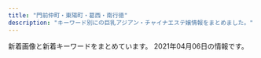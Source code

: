 ```yaml
---
title: "門前仲町・東陽町・葛西・南行徳"
description: "キーワード別にの巨乳アジアン・チャイナエステ嬢情報をまとめました。"
---
```


新着画像と新着キーワードをまとめています。
2021年04月06日の情報です。

<DmmAffiliateIns />
<KeywordTable
  shops={
    [
    {
        "name": "\u30e9\u30d6\u30ea\u30fc",
        "station": "\u884c\u5fb3\u99c5",
        "keywords": {
            "C": 1,
            "D": 2,
            "84": 1,
            "\u4e73": 1,
            "85": 1,
            "88": 1
        },
        "img_links": [
            "http://wientry.work/static/picture/nav-005.png",
            "http://wientry.work/uploads/210204/1-2102041451144E.jpg",
            "http://wientry.work/static/picture/top003.jpg",
            "http://wientry.work/static/picture/left.jpg",
            "http://wientry.work/static/picture/nav-003.png",
            "http://wientry.work/static/picture/nav-006.png",
            "http://wientry.work/static/picture/nav-004.png",
            "http://wientry.work/uploads/210204/1-2102041454259C.jpg",
            "http://wientry.work/uploads/210204/1-210204145321421.jpg",
            "http://wientry.work/static/picture/nav-002.png",
            "http://wientry.work/static/picture/right.jpg",
            "http://wientry.work/static/picture/top01.png",
            "http://wientry.work/static/picture/tel.png",
            "http://wientry.work/static/picture/nav-001.png"
        ],
        "url": "http://wientry.work/"
    },
    {
        "station": "\u884c\u5fb3\u99c5\u5357\u53e3",
        "url": "http://aphrodite-est.xyz/",
        "keywords": {
            "86": 7,
            "85": 1,
            "C": 1,
            "E": 3,
            "D": 4
        },
        "img_links": [
            "http://aphrodite-est.xyz/img/nav-001.png",
            "http://aphrodite-est.xyz/img/stt.jpg",
            "http://aphrodite-est.xyz/img/cg06.png",
            "http://aphrodite-est.xyz/img/nav-003.png",
            "http://aphrodite-est.xyz/img/cg04.png",
            "http://aphrodite-est.xyz/img/nav-002.png",
            "http://aphrodite-est.xyz/img/cg03.png",
            "http://aphrodite-est.xyz/img/cg08.png",
            "http://aphrodite-est.xyz/img/no.png",
            "http://aphrodite-est.xyz/img/top01.png",
            "http://aphrodite-est.xyz/img/cg09.png",
            "http://aphrodite-est.xyz/img/cg07.png",
            "http://aphrodite-est.xyz/img/tel.png",
            "http://aphrodite-est.xyz/img/cg02.png",
            "http://aphrodite-est.xyz/img/nav-005.png",
            "http://aphrodite-est.xyz/img/nav-006.png",
            "http://aphrodite-est.xyz/img/cg05.png",
            "http://aphrodite-est.xyz/img/stb.jpg",
            "http://aphrodite-est.xyz/img/nav-004.png"
        ],
        "name": "\u30b3\u30b3\u30a2"
    },
    {
        "url": "http://angelbeauty.iest.jp/",
        "station": "\u9580\u524d\u4ef2\u753a\u99c51\u756a\u53e3",
        "img_links": [
            "http://angelbeauty.iest.jp/images/gallery/gallery_2.jpg",
            "http://angelbeauty.iest.jp/images/index_btm.jpg",
            "http://angelbeauty.iest.jp/images/flash_a.jpg",
            "http://angelbeauty.iest.jp/images/top/top_03.jpg",
            "http://angelbeauty.iest.jp/images/top/top_01.jpg",
            "http://angelbeauty.iest.jp/images/staff_image/staff_02.jpg",
            "http://angelbeauty.iest.jp/images/gallery/gallery_4.jpg",
            "http://angelbeauty.iest.jp/images/top/top_05.jpg",
            "http://angelbeauty.iest.jp/images/home/QR.png",
            "http://angelbeauty.iest.jp/images/gallery/gallery_c.jpg",
            "http://angelbeauty.iest.jp/images/staff_image/staff_01.jpg",
            "http://angelbeauty.iest.jp/images/home/indnx_re.jpg",
            "http://angelbeauty.iest.jp/images/home/indnx_sale.png",
            "http://angelbeauty.iest.jp/images/top/top_02.jpg",
            "http://angelbeauty.iest.jp/images/gallery/gallery_3.jpg",
            "http://angelbeauty.iest.jp/images/gallery/gallery_a.jpg",
            "http://angelbeauty.iest.jp/images/staff_image/staff_04.jpg",
            "http://angelbeauty.iest.jp/images/top/top_04.jpg",
            "http://angelbeauty.iest.jp/images/top/top_08.png",
            "http://angelbeauty.iest.jp/images/home/top.jpg",
            "http://angelbeauty.iest.jp/images/home/indnx_phone.jpg",
            "http://angelbeauty.iest.jp/images/home/indnx_qr.jpg",
            "http://angelbeauty.iest.jp/images/gallery/gallery_d.jpg",
            "http://angelbeauty.iest.jp/images/gallery/gallery_b.jpg",
            "http://angelbeauty.iest.jp/images/flash_b.jpg",
            "http://angelbeauty.iest.jp/images/gallery/gallery_1.jpg",
            "http://angelbeauty.iest.jp/images/top/top_06.jpg",
            "http://angelbeauty.iest.jp/images/staff_image/staff_03.jpg"
        ],
        "name": "ANGEL BEAUTY",
        "keywords": {}
    },
    {
        "station": "\u845b\u897f\u99c5\u897f\u53e3",
        "url": "http://www.mens-royal.com/",
        "img_links": [
            "http://www.mens-royal.com/images/room4.jpg",
            "http://www.mens-royal.com/images/link/koko_200x40.png",
            "http://www.mens-royal.com/files/072-02.jpg",
            "http://www.mens-royal.com/images/girl-z1.jpg",
            "http://www.mens-royal.com/images/s_news.png",
            "http://www.mens-royal.com/files/042-02.jpg",
            "http://www.mens-royal.com/images/s_mobile.png",
            "http://www.mens-royal.com/images/mobile.jpg",
            "http://www.mens-royal.com/images/s_staff.png",
            "http://www.mens-royal.com/files/063.jpg",
            "http://www.mens-royal.com/images/room3.jpg",
            "http://www.mens-royal.com/images/s_link.png",
            "http://www.mens-royal.com/files/067.jpg",
            "http://www.mens-royal.com/files/057-02.jpg",
            "http://www.mens-royal.com/images/top02.jpg",
            "http://www.mens-royal.com/files/067-02.jpg",
            "http://www.mens-royal.com/images/top01.jpg",
            "http://www.mens-royal.com/files/071.jpg",
            "http://www.mens-royal.com/images/s_pick.png",
            "http://www.mens-royal.com/images/nbj3.jpg",
            "http://www.mens-royal.com/files/063-02.jpg",
            "http://www.mens-royal.com/files/071-02.jpg",
            "http://www.mens-royal.com/images/room1.jpg",
            "http://www.mens-royal.com/files/042.jpg",
            "http://www.mens-royal.com/files/057.jpg",
            "http://www.mens-royal.com/files/072.jpg",
            "http://www.mens-royal.com/images/girl-z2.jpg",
            "http://www.mens-royal.com/images/room2.jpg"
        ],
        "keywords": {
            "88": 8,
            "F": 4,
            "87": 2,
            "84": 2,
            "D": 2,
            "C": 16,
            "E": 4
        },
        "name": "Royal\uff5e\u30ed\u30a4\u30e4\u30eb\uff5e"
    },
    {
        "station": "\u897f\u845b\u897f\u99c5\u5317\u53e3",
        "url": "http://k-este.info/",
        "img_links": [],
        "name": "\u30b9\u30a4\u30fc\u30c8\u30cf\u30fc\u30c8",
        "keywords": {}
    },
    {
        "name": "CUTE GIRLS",
        "keywords": {},
        "station": "\u897f\u845b\u897f\u99c5\u5357\u53e3",
        "img_links": [],
        "url": "https://cg.uouono.com/"
    },
    {
        "keywords": {
            "83": 1,
            "D": 6,
            "85": 3,
            "86": 2
        },
        "station": "\u5357\u884c\u5fb3\u99c5\u5317\u53e3",
        "name": "\u3086\u304d",
        "url": "http://yuki.jpn.cm/",
        "img_links": [
            "http://yuki.jpn.cm/images/s_news.jpg",
            "http://yuki.jpn.cm/images/s_staff.jpg",
            "http://yuki.jpn.cm/photos/sites/37/2020/03/202003051033562.jpg",
            "http://yuki.jpn.cm/images/nbj2.jpg",
            "http://yuki.jpn.cm/photos/sites/37/2020/03/2020030510334277.jpg",
            "http://yuki.jpn.cm/photos/sites/37/2020/03/2020030510342475.jpg",
            "http://yuki.jpn.cm/images/room1.jpg",
            "http://yuki.jpn.cm/photos/sites/37/2020/03/2020030510325253.jpg",
            "http://yuki.jpn.cm/photos/sites/37/2020/03/2020030510332648.jpg",
            "http://yuki.jpn.cm/images/room3.jpg",
            "http://yuki.jpn.cm/images/room2.jpg",
            "http://yuki.jpn.cm/images/end.png",
            "http://yuki.jpn.cm/photos/sites/37/2020/03/2020030510331117.jpg",
            "http://yuki.jpn.cm/images/top.png",
            "http://yuki.jpn.cm/images/room4.jpg",
            "http://yuki.jpn.cm/images/1.jpg",
            "http://yuki.jpn.cm/images/mobile.jpg"
        ]
    },
    {
        "url": "http://sh-honeyspa.work/",
        "img_links": [
            "http://sh-honeyspa.work/uploads/180629/1-1P629141950141.png",
            "http://sh-honeyspa.work/uploads/190311/1-1Z3111253164H.jpg",
            "http://sh-honeyspa.work/templets/default/picture/top.jpg",
            "http://sh-honeyspa.work/uploads/200113/1-20011316422c28.jpg",
            "http://sh-honeyspa.work/uploads/191115/1-191115100214144.jpg",
            "http://sh-honeyspa.work/templets/default/picture/staff01.jpg",
            "http://sh-honeyspa.work/uploads/200608/1-20060P9542X63.jpg",
            "http://sh-honeyspa.work/templets/default/picture/girl-z2.jpg",
            "http://sh-honeyspa.work/uploads/181023/1-1Q0230950223S.jpg",
            "http://sh-honeyspa.work/templets/default/picture/girl-z1.jpg",
            "http://sh-honeyspa.work/uploads/201126/1-20112613341O53.jpg",
            "http://sh-honeyspa.work/uploads/allimg/180703/1-1PF3111J3201.png",
            "http://sh-honeyspa.work/templets/default/picture/s_news.jpg",
            "http://sh-honeyspa.work/uploads/180703/1-1PF30Z04J01.jpg",
            "http://sh-honeyspa.work/uploads/200812/1-200Q213432R35.jpg",
            "http://sh-honeyspa.work/uploads/allimg/180629/1-1P629115504250.png",
            "http://sh-honeyspa.work/uploads/200114/1-200114154TN60.jpg",
            "http://sh-honeyspa.work/uploads/180629/1-1P629142554530.png",
            "http://sh-honeyspa.work/uploads/191223/1-19122316264LR.jpg",
            "http://sh-honeyspa.work/uploads/191122/1-191122161241O8.jpg",
            "http://sh-honeyspa.work/uploads/181109/1-1Q1091511432Z.jpg",
            "http://sh-honeyspa.work/uploads/210201/1-21020111123UH.jpg",
            "http://sh-honeyspa.work/templets/default/picture/top1.jpg",
            "http://sh-honeyspa.work/uploads/190903/1-1ZZ3133U4960.jpg",
            "http://sh-honeyspa.work/uploads/180703/1-1PF30Z200O9.jpg",
            "http://sh-honeyspa.work/uploads/190903/1-1ZZ3133G9361.jpg"
        ],
        "keywords": {
            "86": 5,
            "D": 10,
            "85": 5,
            "\u5de8\u4e73": 1,
            "\u4e73": 1,
            "C": 26,
            "\u80f8": 1
        },
        "name": "Honey Spa \uff5e\u30cf\u30cb\u30fc\u30b9\u30d1\uff5e",
        "station": "\u884c\u5fb3\u99c5"
    },
    {
        "url": "http://www.rakulax.jp/",
        "name": "\u697d\u697d",
        "img_links": [
            "http://www.rakulax.jp/images/g4.jpg",
            "http://www.rakulax.jp/images/g001.jpg",
            "http://www.rakulax.jp/images/g2.jpg",
            "http://www.rakulax.jp/images/g0.jpg",
            "http://www.rakulax.jp/images/mobile.jpg",
            "http://www.rakulax.jp/images/r5.jpg",
            "http://www.rakulax.jp/images/top.jpg",
            "http://www.rakulax.jp/images/r2.jpg",
            "http://www.rakulax.jp/images/r6.jpg",
            "http://www.rakulax.jp/images/r3.jpg",
            "http://www.rakulax.jp/images/r1.jpg",
            "http://www.rakulax.jp/images/therapist_tit.jpg",
            "http://www.rakulax.jp/images/r4.jpg",
            "http://www.rakulax.jp/images/g1.jpg",
            "http://www.rakulax.jp/images/newface_tit.jpg"
        ],
        "keywords": {
            "C": 7
        },
        "station": "\u9580\u524d\u4ef2\u753a\u99c52\u756a\u51fa\u53e3"
    },
    {
        "name": "momiyoshi",
        "station": "\u9580\u524d\u4ef2\u753a\u99c56\u756a\u51fa\u53e3",
        "img_links": [
            "http://www.momiyoshi.mesthe.com/images/icon_tel.png",
            "http://www.momiyoshi.mesthe.com/files/002.jpg",
            "http://www.momiyoshi.mesthe.com/files/005-02.jpg",
            "http://www.momiyoshi.mesthe.com/files/011.jpg",
            "http://www.momiyoshi.mesthe.com/files/005.jpg",
            "http://www.momiyoshi.mesthe.com/images/mainImg_sub.jpg",
            "http://www.momiyoshi.mesthe.com/images/btn2.png",
            "http://www.momiyoshi.mesthe.com/images/icon_top.png",
            "http://www.momiyoshi.mesthe.com/images/icon_staff.png",
            "http://www.momiyoshi.mesthe.com/files/012-02.jpg",
            "http://www.momiyoshi.mesthe.com/images/icon_info.png",
            "http://www.momiyoshi.mesthe.com/files/013-02.jpg",
            "http://www.momiyoshi.mesthe.com/files/012.jpg",
            "http://www.momiyoshi.mesthe.com/files/011-02.jpg",
            "http://www.momiyoshi.mesthe.com/images/mainImg_sub2.jpg",
            "http://www.momiyoshi.mesthe.com/files/001.jpg",
            "http://www.momiyoshi.mesthe.com/files/004.jpg",
            "http://www.momiyoshi.mesthe.com/files/002-02.jpg",
            "http://www.momiyoshi.mesthe.com/files/008-02.jpg",
            "http://www.momiyoshi.mesthe.com/files/013.jpg",
            "http://www.momiyoshi.mesthe.com/files/003-02.jpg",
            "http://www.momiyoshi.mesthe.com/files/004-02.jpg",
            "http://www.momiyoshi.mesthe.com/files/001-02.jpg",
            "http://www.momiyoshi.mesthe.com/files/008.jpg",
            "http://www.momiyoshi.mesthe.com/files/003.jpg"
        ],
        "url": "http://www.momiyoshi.mesthe.com/",
        "keywords": {
            "D": 24,
            "87": 16,
            "C": 12,
            "85": 8,
            "86": 12
        }
    },
    {
        "url": "http://es-chinese.info/",
        "img_links": [
            "http://es-chinese.info/wp-content/uploads/2021/01/eri2_\u526f\u672c.jpg",
            "http://es-chinese.info/wp-content/uploads/2020/09/ayimixd_\u526f\u672c-1-577x1024.jpg",
            "http://es-chinese.info/wp-content/uploads/2021/01/eri1_\u526f\u672c-500x750.jpg",
            "http://es-chinese.info/wp-content/uploads/2020/11/mayixd1_\u526f\u672c_\u526f\u672c.jpg",
            "http://es-chinese.info/wp-content/uploads/2021/01/aoyixd4_\u526f\u672c-212x300.jpg",
            "http://es-chinese.info/wp-content/uploads/2020/09/ayimixd_\u526f\u672c-1-169x300.jpg",
            "http://es-chinese.info/wp-content/uploads/2020/11/sayumixd1_\u526f\u672c-500x750.jpg",
            "http://es-chinese.info/wp-content/themes/template-salon2/images/header-tel.png",
            "http://es-chinese.info/wp-content/uploads/2020/04/hina1_\u526f\u672c-500x750.jpg",
            "http://es-chinese.info/wp-content/uploads/2020/09/hare1_\u526f\u672c-169x300.jpg",
            "http://es-chinese.info/wp-content/uploads/2020/12/haruxd1_\u526f\u672c-576x1024.jpg",
            "http://es-chinese.info/wp-content/uploads/2020/12/haruxd1_\u526f\u672c-500x750.jpg",
            "http://es-chinese.info/wp-content/uploads/2020/11/mayixd2_\u526f\u672c.jpg",
            "http://es-chinese.info/wp-content/uploads/2021/04/miyukixd6_\u526f\u672c.jpg",
            "http://es-chinese.info/wp-content/uploads/2020/11/mayixd1_\u526f\u672c_\u526f\u672c-500x750.jpg",
            "http://es-chinese.info/wp-content/uploads/2020/04/hina1_\u526f\u672c-167x300.jpg",
            "http://es-chinese.info/wp-content/uploads/2020/11/sayumixd1_\u526f\u672c.jpg",
            "http://es-chinese.info/wp-content/uploads/2020/01/aya4_\u526f\u672c-500x750.jpg",
            "http://es-chinese.info/wp-content/uploads/2021/02/mireyixd4_\u526f\u672c-216x300.jpg",
            "http://es-chinese.info/wp-content/uploads/2021/02/mireyixd1_\u526f\u672c.jpg",
            "http://es-chinese.info/wp-content/uploads/2021/01/eri1_\u526f\u672c-220x300.jpg",
            "http://es-chinese.info/wp-content/uploads/2020/09/ayimixd_\u526f\u672c-1-500x750.jpg",
            "http://es-chinese.info/wp-content/uploads/2020/11/sayumixd3_\u526f\u672c-218x300.jpg",
            "http://es-chinese.info/wp-content/uploads/2021/02/mireyixd4_\u526f\u672c.jpg",
            "http://es-chinese.info/wp-content/uploads/2021/03/sayaka_\u526f\u672c-500x750.jpg",
            "http://es-chinese.info/wp-content/uploads/2021/01/aoyixd5_\u526f\u672c.jpg",
            "http://es-chinese.info/wp-content/uploads/2021/04/miyukixd5_\u526f\u672c-500x750.jpg",
            "http://es-chinese.info/wp-content/uploads/2020/11/mayixd1_\u526f\u672c_\u526f\u672c-165x300.jpg",
            "http://es-chinese.info/wp-content/uploads/2020/11/sayumixd1_\u526f\u672c-218x300.jpg",
            "http://es-chinese.info/wp-content/uploads/2020/12/haruxd2_\u526f\u672c-169x300.jpg",
            "http://es-chinese.info/wp-content/themes/template-salon2/images/noimg.jpg",
            "http://es-chinese.info/wp-content/uploads/2021/04/miyukixd5_\u526f\u672c.jpg",
            "http://es-chinese.info/wp-content/uploads/2020/11/mayixd2_\u526f\u672c-552x1024.jpg",
            "http://es-chinese.info/wp-content/uploads/2021/01/eri1_\u526f\u672c-752x1024.jpg",
            "http://es-chinese.info/wp-content/uploads/2021/04/miyukixd6_\u526f\u672c-500x750.jpg",
            "http://es-chinese.info/wp-content/uploads/2019/12/WeChat-Image_20191207141010-768x1024.jpg",
            "http://es-chinese.info/wp-content/uploads/2021/01/aoyixd4_\u526f\u672c-500x750.jpg",
            "http://es-chinese.info/wp-content/uploads/2019/12/WeChat-Image_20191207141003.jpg",
            "http://es-chinese.info/wp-content/uploads/2019/12/WeChat-Image_20191207140959.jpg",
            "http://es-chinese.info/wp-content/uploads/2020/11/akanexd5_\u526f\u672c-500x750.jpg",
            "http://es-chinese.info/wp-content/uploads/2021/01/aoyixd3_\u526f\u672c.jpg",
            "http://es-chinese.info/wp-content/uploads/2020/11/yukina1_\u526f\u672c-500x750.jpg",
            "http://es-chinese.info/wp-content/themes/template-salon2/images/bnr.jpg",
            "http://es-chinese.info/wp-content/uploads/2019/12/WeChat-Image_20191207141006-768x1024.jpg",
            "http://es-chinese.info/wp-content/uploads/2021/02/mireyixd1_\u526f\u672c-500x750.jpg",
            "http://es-chinese.info/wp-content/uploads/2021/01/aoyixd5_\u526f\u672c-500x750.jpg",
            "http://es-chinese.info/wp-content/uploads/2021/01/eri2_\u526f\u672c-500x750.jpg",
            "http://es-chinese.info/wp-content/uploads/2021/02/mireyixd2_\u526f\u672c.jpg",
            "http://es-chinese.info/wp-content/uploads/2020/11/mayixd2_\u526f\u672c-162x300.jpg",
            "http://es-chinese.info/wp-content/uploads/2021/03/sayaka_\u526f\u672c.jpg",
            "http://es-chinese.info/wp-content/uploads/2021/01/eri2_\u526f\u672c-228x300.jpg",
            "http://es-chinese.info/wp-content/uploads/2021/01/eri1_\u526f\u672c.jpg",
            "http://es-chinese.info/wp-content/uploads/2021/02/mireyixd3_\u526f\u672c.jpg",
            "http://es-chinese.info/wp-content/uploads/2021/01/aoyixd3_\u526f\u672c-212x300.jpg",
            "http://es-chinese.info/wp-content/uploads/2021/02/mireyixd4_\u526f\u672c-500x750.jpg",
            "http://es-chinese.info/wp-content/uploads/2020/11/yukina2_\u526f\u672c-500x750.jpg",
            "http://es-chinese.info/wp-content/uploads/2020/11/mayixd2_\u526f\u672c-500x750.jpg",
            "http://es-chinese.info/wp-content/uploads/2020/11/yukina1_\u526f\u672c-212x300.jpg",
            "http://es-chinese.info/wp-content/uploads/2020/11/yukina1_\u526f\u672c.jpg",
            "http://es-chinese.info/wp-content/uploads/2021/01/aoyixd5_\u526f\u672c-212x300.jpg",
            "http://es-chinese.info/wp-content/uploads/2021/02/mireyixd3_\u526f\u672c-500x750.jpg",
            "http://es-chinese.info/wp-content/uploads/2021/02/mireyixd3_\u526f\u672c-221x300.jpg",
            "http://es-chinese.info/wp-content/uploads/2020/11/yukina2_\u526f\u672c-209x300.jpg",
            "http://es-chinese.info/wp-content/themes/template-salon2/images/main1.jpg",
            "http://es-chinese.info/wp-content/uploads/2021/01/aoyixd3_\u526f\u672c-500x750.jpg",
            "http://es-chinese.info/wp-content/uploads/2020/11/ayimixd3_\u526f\u672c-169x300.jpg",
            "http://es-chinese.info/wp-content/uploads/2020/09/sana_\u526f\u672c-500x750.jpg",
            "http://es-chinese.info/wp-content/uploads/2021/01/aoyixd4_\u526f\u672c.jpg",
            "http://es-chinese.info/wp-content/uploads/2020/09/hare1_\u526f\u672c-500x750.jpg",
            "http://es-chinese.info/wp-content/uploads/2020/12/haruxd1_\u526f\u672c-169x300.jpg",
            "http://es-chinese.info/wp-content/uploads/2021/02/mireyixd2_\u526f\u672c-500x750.jpg",
            "http://es-chinese.info/wp-content/uploads/2020/09/sana_\u526f\u672c-212x300.jpg",
            "http://es-chinese.info/wp-content/uploads/2020/11/sayumixd2_\u526f\u672c-221x300.jpg",
            "http://es-chinese.info/wp-content/uploads/2021/04/miyukixd5_\u526f\u672c-225x300.jpg",
            "http://es-chinese.info/wp-content/uploads/2020/11/yukina2_\u526f\u672c.jpg"
        ],
        "station": "\u884c\u5fb3\u99c5\u5317\u53e3",
        "name": "Aries \u30a2\u30ea\u30a8\u30b9",
        "keywords": {
            "F": 80,
            "E": 7,
            "G": 1,
            "\u30bb\u30af\u30b7\u30fc": 53
        }
    },
    {
        "station": "\u884c\u5fb3\u99c5\u5357\u53e3",
        "url": "http://wink.ies.fun/",
        "img_links": [
            "http://wink.ies.fun/photos/sites/20/2020/09/2020092116271233.jpg",
            "http://wink.ies.fun/images/s_staff.png",
            "http://wink.ies.fun/images/line.jpg",
            "http://wink.ies.fun/photos/sites/20/2020/11/202011061146424.jpg",
            "http://wink.ies.fun/photos/sites/20/2018/08/2018080306110738.jpg",
            "http://wink.ies.fun/images/room3.jpg",
            "http://wink.ies.fun/photos/sites/20/2018/08/201808170855313.jpg",
            "http://wink.ies.fun/images/room2.jpg",
            "http://wink.ies.fun/images/room4.jpg",
            "http://wink.ies.fun/images/room1.jpg",
            "http://wink.ies.fun/photos/sites/20/2018/09/201809080528318.jpg",
            "http://wink.ies.fun/photos/sites/20/2019/04/2019041515591316.jpg",
            "http://wink.ies.fun/images/pick.jpg",
            "http://wink.ies.fun/photos/sites/20/2018/11/2018112017095744.jpg",
            "http://wink.ies.fun/photos/sites/20/2020/11/202011101651087.jpg",
            "http://wink.ies.fun/photos/sites/20/2018/07/2018070107524796.jpg",
            "http://wink.ies.fun/images/face.jpg",
            "http://wink.ies.fun/photos/sites/20/2019/08/2019080917523771.jpg",
            "http://wink.ies.fun/photos/sites/20/2019/02/2019022617373011.jpg",
            "http://wink.ies.fun/photos/sites/20/2018/11/2018111613252721.jpg",
            "http://wink.ies.fun/photos/sites/20/2019/11/201911040423088.jpg",
            "http://wink.ies.fun/images/top.jpg",
            "http://wink.ies.fun/photos/sites/20/2018/06/2018062405332467.jpg",
            "http://wink.ies.fun/images/mobile.jpg",
            "http://wink.ies.fun/photos/sites/20/2018/10/2018102919483490.jpg",
            "http://wink.ies.fun/photos/sites/20/2018/06/2018062405332458.jpg",
            "http://wink.ies.fun/photos/sites/20/2018/08/2018080301152319.jpg",
            "http://wink.ies.fun/photos/sites/20/2018/07/2018070207212392.jpg",
            "http://wink.ies.fun/photos/sites/20/2019/06/2019061915435918.jpg",
            "http://wink.ies.fun/photos/sites/20/2020/10/2020100316205587.jpg",
            "http://wink.ies.fun/photos/sites/20/2018/06/2018062606300362.jpg"
        ],
        "name": "\u30a6\u30a3\u30f3\u30af",
        "keywords": {
            "85": 21,
            "C": 105,
            "87": 189,
            "88": 21,
            "84": 42,
            "86": 147,
            "83": 21,
            "E": 63,
            "D": 252,
            "F": 21
        }
    },
    {
        "station": "\u7be0\u5d0e\u99c5\u5317\u53e3",
        "url": "http://hi-msg.com/shamballa/",
        "img_links": [],
        "keywords": {},
        "name": "Shamballa\uff5e\u30b7\u30e3\u30f3\u30d0\u30e9"
    },
    {
        "url": "http://blue-est.xyz/",
        "keywords": {
            "85": 1,
            "E": 1,
            "C": 7
        },
        "name": "Angel Islands",
        "station": "\u884c\u5fb3\u99c5",
        "img_links": [
            "http://blue-est.xyz/images/g1.jpg",
            "http://blue-est.xyz/images/laki.jpg",
            "http://blue-est.xyz/images/ayk.jpg",
            "http://blue-est.xyz/images/mina.jpg",
            "http://blue-est.xyz/images/lisa.jpg",
            "http://blue-est.xyz/images/na.jpg",
            "http://blue-est.xyz/images/g5.jpg",
            "http://blue-est.xyz/images/my.jpg",
            "http://blue-est.xyz/images/aya.jpg",
            "http://blue-est.xyz/images/nnm.jpg",
            "http://blue-est.xyz/images/g0.jpg",
            "http://blue-est.xyz/images/g9.jpg",
            "http://blue-est.xyz/images/lie.jpg",
            "http://blue-est.xyz/images/g7.jpg",
            "http://blue-est.xyz/images/g18.jpg",
            "http://blue-est.xyz/images/pickt.png",
            "http://blue-est.xyz/images/h1.jpg",
            "http://blue-est.xyz/images/newt.png",
            "http://blue-est.xyz/images/g8.jpg",
            "http://blue-est.xyz/images/top.png",
            "http://blue-est.xyz/images/mobile.png",
            "http://blue-est.xyz/images/h2.jpg",
            "http://blue-est.xyz/images/r01.jpg",
            "http://blue-est.xyz/images/nana.jpg",
            "http://blue-est.xyz/images/g31.jpg",
            "http://blue-est.xyz/images/momo.jpg",
            "http://blue-est.xyz/images/saki.jpg",
            "http://blue-est.xyz/images/kaori.jpg",
            "http://blue-est.xyz/images/mm.jpg",
            "http://blue-est.xyz/images/gat.png",
            "http://blue-est.xyz/images/g4.jpg",
            "http://blue-est.xyz/images/ggg.jpg",
            "http://blue-est.xyz/images/sr.jpg",
            "http://blue-est.xyz/images/hana.jpg",
            "http://blue-est.xyz/images/moe.jpg",
            "http://blue-est.xyz/images/g6.jpg",
            "http://blue-est.xyz/images/tite-staff.png",
            "http://blue-est.xyz/images/r02.jpg",
            "http://blue-est.xyz/images/miyu.jpg",
            "http://blue-est.xyz/images/ayi.jpg",
            "http://blue-est.xyz/images/lili.jpg",
            "http://blue-est.xyz/images/mimi.jpg",
            "http://blue-est.xyz/images/runa.jpg",
            "http://blue-est.xyz/images/y.jpg"
        ]
    },
    {
        "keywords": {
            "D": 6,
            "87": 4,
            "C": 2,
            "86": 2,
            "88": 2
        },
        "url": "http://www.bestlove.esjp.info/",
        "station": "\u9580\u524d\u4ef2\u753a\u99c54\u756a\u53e3",
        "img_links": [
            "http://www.bestlove.esjp.info/images/m-top-right04.jpg",
            "http://www.bestlove.esjp.info/images/m-left.jpg",
            "http://www.bestlove.esjp.info/images/call.png",
            "http://www.bestlove.esjp.info/images/m-top02.jpg",
            "http://www.bestlove.esjp.info/images/m-top-right01.jpg",
            "http://www.bestlove.esjp.info/images/m-top-right02.jpg",
            "http://www.bestlove.esjp.info/photo_news/upimg/849236066c0874c4c8_0.jpg",
            "http://www.bestlove.esjp.info/images/m-top03.jpg",
            "http://www.bestlove.esjp.info/images/m-right.jpg",
            "http://www.bestlove.esjp.info/files/003.jpg",
            "http://www.bestlove.esjp.info/images/m-top-right03.jpg",
            "http://www.bestlove.esjp.info/images/top-left01.jpg",
            "http://www.bestlove.esjp.info/files/001.jpg",
            "http://www.bestlove.esjp.info/images/m-yejiao.jpg",
            "http://www.bestlove.esjp.info/files/004.jpg",
            "http://www.bestlove.esjp.info/files/002.jpg",
            "http://www.bestlove.esjp.info/images/m-head.jpg"
        ],
        "name": "Best Love"
    },
    {
        "keywords": {
            "D": 2,
            "E": 2,
            "85": 2,
            "87": 2,
            "C": 12,
            "86": 2
        },
        "station": "\u9580\u524d\u4ef2\u753a\u99c53\u756a\u51fa\u53e3",
        "name": "\u7f8e\u5c11\u5973\u770b\u8b77\u30b9\u30c6\u30fc\u30b7\u30e7\u30f3",
        "img_links": [
            "http://beautygirls-station.work/sp/img/t-r.jpg",
            "http://beautygirls-station.work/img/st3.jpg",
            "http://beautygirls-station.work/img/bottom.png",
            "http://beautygirls-station.work/img/st1.jpg",
            "http://beautygirls-station.work/sp/img/pc.jpg",
            "http://beautygirls-station.work/sp/img/t-t.jpg",
            "http://beautygirls-station.work/sp/img/pic.jpg",
            "http://beautygirls-station.work/img/s3.jpg",
            "http://beautygirls-station.work/sp/img/info.jpg",
            "http://beautygirls-station.work/sp/img/st3.jpg",
            "http://beautygirls-station.work/sp/img/botton.jpg",
            "http://beautygirls-station.work/sp/img/t-a.jpg",
            "http://beautygirls-station.work/sp/img/sys.jpg",
            "http://beautygirls-station.work/img/rom.png",
            "http://beautygirls-station.work/sp/img/st1.jpg",
            "http://beautygirls-station.work/img/sta2.jpg",
            "http://beautygirls-station.work/sp/img/p3.jpg",
            "http://beautygirls-station.work/sp/img/time.jpg",
            "http://beautygirls-station.work/img/sta1.jpg",
            "http://beautygirls-station.work/sp/img/st2.jpg",
            "http://beautygirls-station.work/sp/img/tel.jpg",
            "http://beautygirls-station.work/img/sta3.jpg",
            "http://beautygirls-station.work/sp/img/p2.jpg",
            "http://beautygirls-station.work/img/nos.jpg",
            "http://beautygirls-station.work/sp/img/t-s.jpg",
            "http://beautygirls-station.work/sp/img/t-o.jpg",
            "http://beautygirls-station.work/sp/img/tit.jpg",
            "http://beautygirls-station.work/img/st2.jpg",
            "http://beautygirls-station.work/img/s2.jpg",
            "http://beautygirls-station.work/sp/img/add.jpg",
            "http://beautygirls-station.work/img/mo.png",
            "http://beautygirls-station.work/sp/img/p1.jpg",
            "http://beautygirls-station.work/img/s1.jpg",
            "http://beautygirls-station.work/img/bod.png"
        ],
        "url": "http://beautygirls-station.work/"
    },
    {
        "name": "\u30ea\u30d5\u30ec\u30c3\u30b7\u30e5",
        "url": "http://iyasinote.xyz/",
        "station": "\u6728\u5834\u99c5A4\u51fa\u53e3",
        "keywords": {},
        "img_links": [
            "http://iyasinote.xyz/_src/20272684/s2.jpg",
            "http://iyasinote.xyz/_src/20272626/sign.png",
            "http://iyasinote.xyz/_src/20272581/sign.png",
            "http://iyasinote.xyz/_src/20272570/dscf1336.jpg",
            "http://iyasinote.xyz/_src/20272668/info1.png",
            "http://iyasinote.xyz/_src/20272583/tel.png",
            "http://iyasinote.xyz/_src/20272639/index_04.png",
            "http://iyasinote.xyz/_src/20272665/img20160204005259325917.jpg",
            "http://iyasinote.xyz/_src/20272683/s3.jpg",
            "http://iyasinote.xyz/_src/20272631/x3.png",
            "http://iyasinote.xyz/_src/21196925/img20180526163006762357.jpg",
            "http://iyasinote.xyz/_src/20272590/x1.png",
            "http://iyasinote.xyz/_src/20272571/img20160403102850637767.jpg",
            "http://iyasinote.xyz/_src/20272618/x3.png",
            "http://iyasinote.xyz/_src/20272568/img20151209023726260995.jpg",
            "http://iyasinote.xyz/_src/20272584/tel.png",
            "http://iyasinote.xyz/_src/20272644/s1.jpg",
            "http://iyasinote.xyz/_src/23776259/wechatimg249_20180701185537417.jpg",
            "http://iyasinote.xyz/_src/20272602/sign.png",
            "http://iyasinote.xyz/_src/20272643/index_09.png",
            "http://iyasinote.xyz/_src/20850011/s2.jpg",
            "http://iyasinote.xyz/_src/20272594/x3.png",
            "http://iyasinote.xyz/_src/20272642/index_08.png",
            "http://iyasinote.xyz/_src/20272585/back.png",
            "http://iyasinote.xyz/_src/20272588/sign.png",
            "http://iyasinote.xyz/_src/20272623/back.png",
            "http://iyasinote.xyz/_src/20272614/x1.png",
            "http://iyasinote.xyz/_src/20272608/back.png",
            "http://iyasinote.xyz/_src/20272569/_x1m6343.jpg",
            "http://iyasinote.xyz/_src/20850006/s1.jpg",
            "http://iyasinote.xyz/_src/32108882/img20190623174539069990.jpg",
            "http://iyasinote.xyz/_src/20272573/b1.png",
            "http://iyasinote.xyz/_src/23776260/wechatimg249_20180701185537417.jpg",
            "http://iyasinote.xyz/_src/20272628/x1.png",
            "http://iyasinote.xyz/_src/20272636/back.png",
            "http://iyasinote.xyz/_src/20272641/index_11.png",
            "http://iyasinote.xyz/_src/20272578/b1.png",
            "http://iyasinote.xyz/_src/20272612/sign.png",
            "http://iyasinote.xyz/_src/20272575/sign.png",
            "http://iyasinote.xyz/_src/20272567/sign.png",
            "http://iyasinote.xyz/_src/20272599/back.png",
            "http://iyasinote.xyz/_src/20850017/s3.jpg",
            "http://iyasinote.xyz/_src/20272640/index_05.png"
        ]
    },
    {
        "name": "Honey Honey \u30fb\u30cf\u30cb\u30fc\u30cf\u30cb\u30fc",
        "keywords": {
            "89": 1,
            "C": 8,
            "D": 15,
            "F": 1,
            "83": 5,
            "84": 1,
            "85": 4,
            "E": 3,
            "82": 3,
            "86": 9,
            "87": 5,
            "90": 1
        },
        "url": "http://honey-honey.oks.bz/",
        "station": "\u884c\u5fb3\u99c5\u5357\u53e3",
        "img_links": [
            "http://honey-honey.oks.bz/photos/sites/12/2018/11/2018112411391860.jpg",
            "http://honey-honey.oks.bz/photos/sites/12/2018/05/2018052507565915.jpg",
            "http://honey-honey.oks.bz/images/s_staff.png",
            "http://honey-honey.oks.bz/photos/sites/12/2020/07/2020072713102372.jpg",
            "http://honey-honey.oks.bz/photos/sites/12/2020/12/2020122317262280.jpg",
            "http://honey-honey.oks.bz/photos/sites/12/2021/03/2021032318094325.jpg",
            "http://honey-honey.oks.bz/photos/sites/12/2018/05/201805250756593.jpg",
            "http://honey-honey.oks.bz/photos/sites/12/2021/01/2021010819070927.jpg",
            "http://honey-honey.oks.bz/photos/sites/12/2020/02/2020022712250768.jpg",
            "http://honey-honey.oks.bz/photos/sites/12/2020/10/2020102718213243.jpg",
            "http://gekkou2.a1.ies.bz/upload/sites/12/2021/03/2021031516515050.jpg",
            "http://honey-honey.oks.bz/images/room2.jpg",
            "http://honey-honey.oks.bz/photos/sites/12/2020/06/202006221317315.jpg",
            "http://honey-honey.oks.bz/photos/sites/12/2018/12/2018121114310827.jpg",
            "http://honey-honey.oks.bz/images/top.png",
            "http://honey-honey.oks.bz/photos/sites/12/2020/02/2020021813422714.jpg",
            "http://honey-honey.oks.bz/photos/sites/12/2018/08/2018082509443047.jpg",
            "http://honey-honey.oks.bz/photos/sites/12/2018/06/2018062609292113.jpg",
            "http://honey-honey.oks.bz/images/s_link.png",
            "http://honey-honey.oks.bz/photos/sites/12/2020/12/2020120213320379.jpg",
            "http://honey-honey.oks.bz/photos/sites/12/2019/07/2019073011000090.jpg",
            "http://honey-honey.oks.bz/photos/sites/12/2019/09/2019092614582660.jpg",
            "http://honey-honey.oks.bz/photos/sites/12/2018/09/2018091109422420.jpg",
            "http://honey-honey.oks.bz/images/s_news.jpg",
            "http://honey-honey.oks.bz/photos/sites/12/2019/09/2019090915443421.jpg",
            "http://honey-honey.oks.bz/images/s_mobile.jpg",
            "http://honey-honey.oks.bz/photos/sites/12/2020/12/202012161830054.jpg",
            "http://honey-honey.oks.bz/photos/sites/12/2021/03/2021031516515050.jpg",
            "http://honey-honey.oks.bz/photos/sites/12/2020/01/2020010611404957.jpg",
            "http://honey-honey.oks.bz/photos/sites/12/2019/03/2019031519301066.jpg",
            "http://honey-honey.oks.bz/images/s_face.jpg",
            "http://honey-honey.oks.bz/photos/sites/12/2020/12/2020122317270920.jpg",
            "http://gekkou2.a1.ies.bz/upload/sites/12/2021/03/2021032318094325.jpg",
            "http://honey-honey.oks.bz/images/mobile.jpg",
            "http://honey-honey.oks.bz/photos/sites/12/2018/05/2018052507565947.jpg",
            "http://honey-honey.oks.bz/images/room1.jpg",
            "http://honey-honey.oks.bz/photos/sites/12/2020/01/2020012916562962.jpg",
            "http://honey-honey.oks.bz/photos/sites/12/2020/01/2020010912552782.jpg",
            "http://honey-honey.oks.bz/photos/sites/12/2018/08/2018083009422342.jpg",
            "http://honey-honey.oks.bz/photos/sites/12/2019/01/2019010713202685.jpg",
            "http://honey-honey.oks.bz/photos/sites/12/2018/10/2018100114043182.jpg"
        ]
    },
    {
        "img_links": [
            "http://sakura.iest.jp/layer/images/top.jpg",
            "http://sakura.iest.jp/layer/images/top/top_01.jpg",
            "http://sakura.iest.jp/layer/images/top/top_08.png",
            "http://sakura.iest.jp/layer/images/top/top_02.jpg",
            "http://sakura.iest.jp/images/top1.jpg",
            "http://sakura.iest.jp/layer/images/top/top_05.jpg",
            "http://sakura.iest.jp/layer/images/top/top_03.jpg",
            "http://sakura.iest.jp/images/staff_01.jpg",
            "http://sakura.iest.jp/images/ser4.jpg",
            "http://sakura.iest.jp/images/staff_06.jpg",
            "http://sakura.iest.jp/layer/images/top/top_06.jpg",
            "http://sakura.iest.jp/images/ser3.jpg",
            "http://sakura.iest.jp/images/staff_bj4.png",
            "http://sakura.iest.jp/images/staff_02.jpg",
            "http://sakura.iest.jp/images/staff_03.jpg",
            "http://sakura.iest.jp/layer/images/top/top_04.jpg",
            "http://sakura.iest.jp/images/staff_04.jpg",
            "http://sakura.iest.jp/images/s_service.png",
            "http://sakura.iest.jp/images/top2.jpg",
            "http://sakura.iest.jp/images/1.jpg",
            "http://sakura.iest.jp/images/wenzi-staff.png",
            "http://sakura.iest.jp/images/staff_bj1.png",
            "http://sakura.iest.jp/images/s_info.png",
            "http://sakura.iest.jp/images/info.png",
            "http://sakura.iest.jp/images/ser1.jpg",
            "http://sakura.iest.jp/images/ser2.jpg"
        ],
        "station": "\u897f\u845b\u897f\u99c5\u5317\u53e3",
        "name": "\u685c\u306e\u604b",
        "url": "http://sakura.iest.jp/",
        "keywords": {
            "85": 3,
            "83": 3,
            "84": 3,
            "86": 6
        }
    },
    {
        "keywords": {
            "89": 3,
            "H": 12,
            "\u30bb\u30af\u30b7\u30fc": 7,
            "94": 3,
            "90": 6,
            "\u30c0\u30a4\u30ca\u30de\u30a4\u30c8": 3,
            "E": 3,
            "C": 15,
            "G": 3,
            "92": 12,
            "F": 6
        },
        "name": "\u3082\u3057\u304b\u3057\u305f\u3089",
        "url": "http://azzurri.esthe.me/",
        "station": "\u897f\u845b\u897f\u99c5\u5317\u53e3",
        "img_links": [
            "http://azzurri.esthe.me/images/room1.jpg",
            "http://azzurri.esthe.me/images/bg_com03.jpg",
            "http://azzurri.esthe.me/images/top.png",
            "http://azzurri.esthe.me/images/img_service03.jpg",
            "http://azzurri.esthe.me/images/room4.jpg",
            "http://azzurri.esthe.me/images/tit_staff.jpg",
            "http://azzurri.esthe.me/images/img_service04.jpg",
            "http://azzurri.esthe.me/images/img_service02.jpg",
            "http://azzurri.esthe.me/images/sidebg1.png",
            "http://azzurri.esthe.me/images/room2.jpg",
            "http://azzurri.esthe.me/images/side_nav02.jpg",
            "http://azzurri.esthe.me/images/img_service05.jpg",
            "http://azzurri.esthe.me/images/room3.jpg",
            "http://azzurri.esthe.me/photos/sites/28/2020/04/2020040122373245.jpg",
            "http://azzurri.esthe.me/images/tit_pick.jpg",
            "http://azzurri.esthe.me/images/side_nav03.jpg",
            "http://azzurri.esthe.me/images/side_card.jpg",
            "http://azzurri.esthe.me/images/img_service06.jpg",
            "http://azzurri.esthe.me/images/room5.jpg",
            "http://azzurri.esthe.me/photos/sites/28/2021/02/2021022717584797.jpg",
            "http://azzurri.esthe.me/images/re.png",
            "http://azzurri.esthe.me/images/sidebg.png",
            "http://azzurri.esthe.me/images/tit_news.jpg",
            "http://azzurri.esthe.me/images/side_nav01.jpg",
            "http://azzurri.esthe.me/images/com_tel.jpg",
            "http://azzurri.esthe.me/images/side_nav05.jpg",
            "http://azzurri.esthe.me/images/tit_service.jpg",
            "http://azzurri.esthe.me/photos/sites/28/2021/04/202104051308139.jpg",
            "http://azzurri.esthe.me/images/img_service08.jpg",
            "http://azzurri.esthe.me/photos/sites/28/2021/03/2021031123481330.jpg",
            "http://azzurri.esthe.me/images/img_service07.jpg",
            "http://azzurri.esthe.me/photos/sites/28/2021/02/2021022721004117.jpg",
            "http://azzurri.esthe.me/images/img_service01.jpg",
            "http://azzurri.esthe.me/images/bg_com01.jpg",
            "http://azzurri.esthe.me/photos/sites/28/2021/02/2021022717462646.jpg",
            "http://azzurri.esthe.me/images/staffend.png",
            "http://azzurri.esthe.me/images/side_nav04.jpg",
            "http://azzurri.esthe.me/photos/sites/28/2021/02/202102242025374.jpg",
            "http://azzurri.esthe.me/photos/sites/28/2020/04/2020040120580520.jpg"
        ]
    },
    {
        "keywords": {
            "D": 24,
            "85": 12,
            "C": 14,
            "86": 12
        },
        "img_links": [
            "https://lovelove.ests.jp/photos/sites/54/2021/03/2021033018462548.jpg",
            "https://lovelove.ests.jp/images/room2.jpg",
            "https://lovelove.ests.jp/photos/sites/54/2021/03/2021033018462349.jpg",
            "https://lovelove.ests.jp/images/themes/pink/no1.png",
            "https://lovelove.ests.jp/images/themes/pink/s_ranking.png",
            "https://lovelove.ests.jp/images/themes/pink/s_newface.png",
            "https://lovelove.ests.jp/images/room3.jpg",
            "https://lovelove.ests.jp/photos/sites/54/2021/04/2021040311415296.jpg",
            "https://lovelove.ests.jp/photos/sites/54/2021/03/2021033018462288.jpg",
            "https://lovelove.ests.jp/images/room1.jpg",
            "https://lovelove.ests.jp/photos/sites/54/2021/03/2021033018473374.jpg",
            "https://lovelove.ests.jp/images/themes/pink/line.png",
            "https://lovelove.ests.jp/images/themes/pink/s_pickup.png",
            "https://lovelove.ests.jp/images/themes/pink/s_staff.png",
            "https://lovelove.ests.jp/images/themes/pink/mobile.jpg",
            "https://lovelove.ests.jp/images/themes/pink/no2.png",
            "https://lovelove.ests.jp/images/room4.jpg",
            "https://lovelove.ests.jp/images/themes/pink/s_news.png",
            "https://lovelove.ests.jp/photos/sites/54/2021/04/2021040118264097.jpg",
            "https://lovelove.ests.jp/images/themes/pink/s_link.png",
            "https://lovelove.ests.jp/images/themes/pink/r3.jpg"
        ],
        "url": "https://lovelove.ests.jp/",
        "name": "LOVE LOVE",
        "station": "\u845b\u897f\u99c5\u5730\u4e0b\u9244\u535a\u7269\u9928\u53e3"
    },
    {
        "img_links": [
            "http://est-lux.com/img/ttl_staff.png",
            "http://est-lux.com/staff/miharu/01mb.jpg",
            "http://est-lux.com/staff/koko/01.jpg",
            "http://est-lux.com/i/files/homeimg.jpg",
            "http://est-lux.com/staff/rina/01mb.jpg",
            "http://est-lux.com/staff/miharu/01.jpg",
            "http://est-lux.com/img/ttl_mobile.png",
            "http://est-lux.com/staff/haruka/01mb.jpg",
            "http://est-lux.com/staff/rina/01.jpg",
            "http://est-lux.com/staff/haruka/01.jpg",
            "http://est-lux.com/staff/koko/01mb.jpg",
            "http://est-lux.com/staff/momo/01.jpg",
            "http://est-lux.com/img/ttl_recbnr.png",
            "http://est-lux.com/staff/aya/01.jpg",
            "http://est-lux.com/staff/aya/01mb.jpg",
            "http://est-lux.com/staff/sakura/01mb.jpg",
            "http://est-lux.com/img/access/address.png",
            "http://est-lux.com/staff/sakura/01.jpg",
            "http://est-lux.com/staff/momo/01mb.jpg",
            "http://est-lux.com/pic/head.png",
            "http://est-lux.com/pic/campaign.png"
        ],
        "url": "http://est-lux.com/",
        "station": "\u845b\u897f\u99c5\u4e2d\u592e\u53e3",
        "name": "Aegean Sea\u30fb\u30a8\u30fc\u30b2\u6d77",
        "keywords": {
            "C": 16
        }
    },
    {
        "station": "\u6728\u5834\u99c54b\u51fa\u53e3",
        "keywords": {
            "C": 13,
            "83": 7,
            "D": 28,
            "88": 7,
            "86": 7,
            "87": 7,
            "85": 14,
            "E": 14
        },
        "url": "https://chokoi.tyo.cm/",
        "name": "Loves \u30e9\u30d0\u30fc\u30ba",
        "img_links": [
            "https://chokoi.tyo.cm/images/re.png",
            "https://chokoi.tyo.cm/photos/sites/79/2021/03/2021030906125066.jpg",
            "https://chokoi.tyo.cm/images/link_nav04.jpg",
            "https://chokoi.tyo.cm/photos/sites/79/2021/04/2021040405151563.jpg",
            "https://chokoi.tyo.cm/images/link_nav05.jpg",
            "https://chokoi.tyo.cm/photos/sites/79/2021/03/2021030906125324.jpg",
            "https://chokoi.tyo.cm/images/room3.jpg",
            "https://chokoi.tyo.cm/images/link_nav02.jpg",
            "https://chokoi.tyo.cm/photos/sites/79/2021/03/2021030906125267.jpg",
            "https://chokoi.tyo.cm/images/img_service02.jpg",
            "https://chokoi.tyo.cm/images/sp_top.jpg",
            "https://chokoi.tyo.cm/images/sp_tit_news.png",
            "https://chokoi.tyo.cm/images/room2.jpg",
            "https://chokoi.tyo.cm/images/link_nav03.jpg",
            "https://chokoi.tyo.cm/photos/sites/79/2021/03/2021030906125613.jpg",
            "https://chokoi.tyo.cm/images/room1.jpg",
            "https://chokoi.tyo.cm/images/sp_nav02.png",
            "https://chokoi.tyo.cm/images/end.png",
            "https://chokoi.tyo.cm/images/room4.jpg",
            "https://chokoi.tyo.cm/images/sp_end.jpg",
            "https://chokoi.tyo.cm/images/sp_tit_staff.png",
            "https://chokoi.tyo.cm/images/top.png",
            "https://chokoi.tyo.cm/images/card.png",
            "https://chokoi.tyo.cm/photos/sites/79/2021/03/202103090612546.jpg",
            "https://chokoi.tyo.cm/images/img_service03.jpg",
            "https://chokoi.tyo.cm/images/img_service01.jpg",
            "https://chokoi.tyo.cm/images/link_nav01.jpg",
            "https://chokoi.tyo.cm/photos/sites/79/2021/04/2021040405151464.jpg",
            "https://chokoi.tyo.cm/images/link_nav06.jpg",
            "https://chokoi.tyo.cm/images/sp_nav01.png",
            "https://chokoi.tyo.cm/images/sp_nav03.png"
        ]
    },
    {
        "station": "\u6d66\u5b89\u99c5\u5357\u53e3",
        "img_links": [
            "http://www.onnanokaori.mensest.com/images/m-top003.jpg",
            "http://www.onnanokaori.mensest.com/images/foot01.jpg",
            "http://www.onnanokaori.mensest.com/images/m-head01.jpg",
            "http://www.onnanokaori.mensest.com/files/001.jpg",
            "http://www.onnanokaori.mensest.com/files/002.jpg",
            "http://www.onnanokaori.mensest.com/images/call.png"
        ],
        "name": "\u5973\u306e\u9999\u308a",
        "url": "http://www.onnanokaori.mensest.com/",
        "keywords": {
            "D": 4,
            "87": 4
        }
    },
    {
        "station": "\u6728\u5834\u99c51\u756a\u51fa\u53e3",
        "name": "\u30c0\u30a4\u30e4\u30e2\u30f3\u30c9",
        "img_links": [
            "http://www.diamond.relaxjp.info/files/001-03.jpg",
            "http://www.diamond.relaxjp.info/files/002-02.jpg",
            "http://www.diamond.relaxjp.info/files/001.jpg",
            "http://www.diamond.relaxjp.info/files/001-02.jpg",
            "http://www.diamond.relaxjp.info/images/mainImg_sub.jpg",
            "http://www.diamond.relaxjp.info/files/003.jpg",
            "http://www.diamond.relaxjp.info/files/003-02.jpg",
            "http://www.diamond.relaxjp.info/files/004-02.jpg",
            "http://www.diamond.relaxjp.info/files/004.jpg",
            "http://www.diamond.relaxjp.info/files/003-03.jpg",
            "http://www.diamond.relaxjp.info/files/002-03.jpg",
            "http://www.diamond.relaxjp.info/images/icon_top.png",
            "http://www.diamond.relaxjp.info/files/004-03.jpg",
            "http://www.diamond.relaxjp.info/images/btn2.png",
            "http://www.diamond.relaxjp.info/images/index_sm.png",
            "http://www.diamond.relaxjp.info/images/icon_staff.png",
            "http://www.diamond.relaxjp.info/images/icon_info.png",
            "http://www.diamond.relaxjp.info/files/002.jpg",
            "http://www.diamond.relaxjp.info/images/icon_tel.png"
        ],
        "url": "http://www.diamond.relaxjp.info/",
        "keywords": {
            "88": 8,
            "D": 4,
            "85": 8,
            "C": 12
        }
    },
    {
        "station": "\u845b\u897f\u99c5",
        "img_links": [
            "http://lavender01.com/wp-content/uploads/2018/02/2-2.jpg",
            "http://lavender01.com/wp-content/uploads/2020/11/SSfYZs6CdoQYwW01606714654_1606714696.jpg",
            "http://lavender01.com/wp-content/uploads/2020/10/1603652229418.jpg",
            "http://lavender01.com/wp-content/uploads/2020/11/33.jpg",
            "http://lavender01.com/wp-content/uploads/2018/02/3-2.jpg",
            "http://lavender01.com/wp-content/uploads/2020/11/1606713863690.jpg",
            "http://lavender01.com/wp-content/uploads/2018/02/5-2.jpg",
            "http://lavender01.com/wp-content/uploads/2020/11/22258963.jpg",
            "http://lavender01.com/wp-content/uploads/2018/02/3-2-330x493.jpg",
            "http://lavender01.com/wp-content/uploads/2018/07/321.jpg",
            "http://lavender01.com/wp-content/uploads/2021/02/1614162605651.jpg",
            "http://lavender01.com/wp-content/uploads/2018/02/m_top-1.png",
            "http://lavender01.com/wp-content/uploads/2018/02/m_gallery.png",
            "http://lavender01.com/wp-content/uploads/2018/02/5-2-330x493.jpg",
            "http://lavender01.com/wp-content/uploads/2018/02/1-2-330x493.jpg",
            "http://lavender01.com/wp-content/uploads/2020/11/44.jpg",
            "http://lavender01.com/wp-content/plugins/wpfront-scroll-top/images/icons/103.png",
            "http://lavender01.com/wp-content/uploads/2019/04/1558518416960.jpg",
            "http://lavender01.com/wp-content/uploads/2020/10/231.jpg",
            "http://lavender01.com/wp-content/uploads/2021/02/1614162600997.jpg",
            "http://lavender01.com/wp-content/uploads/2018/03/sys4.jpg",
            "http://lavender01.com/wp-content/uploads/2021/02/1614162605651-1.jpg",
            "http://lavender01.com/wp-content/uploads/2018/02/4-2.jpg",
            "http://lavender01.com/wp-content/uploads/2019/04/1558518421316.jpg",
            "http://lavender01.com/wp-content/uploads/2020/11/PQTz07QdWarnUrS1607842853_1607842875.jpg",
            "http://lavender01.com/wp-content/uploads/2018/02/2-2-330x493.jpg",
            "http://lavender01.com/wp-content/uploads/2020/11/uam1gRClIJWQsaK1607842826_1607842842.jpg",
            "http://lavender01.com/wp-content/uploads/2018/02/qr.jpg",
            "http://lavender01.com/wp-content/uploads/2018/02/m_therapist.png",
            "http://lavender01.com/wp-content/uploads/2020/10/1603652241769.jpg",
            "http://lavender01.com/wp-content/uploads/2018/02/1-2.jpg",
            "http://lavender01.com/wp-content/uploads/2020/11/987.jpg",
            "http://lavender01.com/wp-content/uploads/2018/02/6.jpg"
        ],
        "url": "http://lavender01.com/",
        "name": "Lavender \uff5e\u30e9\u30d9\u30f3\u30c0\u30fc\uff5e",
        "keywords": {
            "\u80f8": 1
        }
    },
    {
        "station": "\u845b\u897f\u99c5\u897f\u53e3",
        "keywords": {
            "D": 18,
            "E": 12,
            "87": 6,
            "85": 12,
            "88": 6,
            "86": 6,
            "C": 27
        },
        "img_links": [
            "http://fuen.iest.info/photos/sites/2/2020/07/2020072110520164.jpg",
            "http://fuen.iest.info/images/room3.jpg",
            "http://fuen.iest.info/photos/sites/2/2020/07/2020072110520042.jpg",
            "http://fuen.iest.info/images/themes/blue/r3.jpg",
            "http://fuen.iest.info/images/themes/blue/s_newface.png",
            "http://fuen.iest.info/images/themes/blue/s_ranking.png",
            "http://fuen.iest.info/images/room4.jpg",
            "http://fuen.iest.info/images/themes/blue/no1.png",
            "http://fuen.iest.info/photos/sites/2/2020/07/2020072110520047.jpg",
            "http://fuen.iest.info/images/themes/blue/s_zysx.png",
            "http://fuen.iest.info/images/room2.jpg",
            "http://fuen.iest.info/photos/sites/2/2018/12/2018121714525583.jpg",
            "http://fuen.iest.info/images/themes/blue/s_staff.png",
            "http://fuen.iest.info/images/themes/blue/s_news.png",
            "http://fuen.iest.info/images/themes/blue/line.png",
            "http://fuen.iest.info/images/themes/blue/mobile.jpg",
            "http://fuen.iest.info/photos/sites/2/2020/07/2020072110515940.jpg",
            "http://fuen.iest.info/images/themes/blue/s_link.png",
            "http://fuen.iest.info/images/themes/blue/no2.png",
            "http://fuen.iest.info/photos/sites/2/2020/07/2020072110515835.jpg",
            "http://fuen.iest.info/images/themes/blue/s_pickup.png",
            "http://fuen.iest.info/images/room1.jpg"
        ],
        "name": "\u98a8\u7e01",
        "url": "http://fuen.iest.info/"
    },
    {
        "img_links": [
            "http://soft-room.work/staff/yui.jpg",
            "http://soft-room.work/sp/images/int2.jpg",
            "http://soft-room.work/images/7.jpg",
            "http://soft-room.work/staff/mei.jpg",
            "http://soft-room.work/sp/images/rec1.jpg",
            "http://soft-room.work/img/riri1.jpg",
            "http://soft-room.work/sp/staff/riri.jpg",
            "http://soft-room.work/img/juri1.jpg",
            "http://soft-room.work/sp/staff/mina.jpg",
            "http://soft-room.work/sp/img/juri1.jpg",
            "http://soft-room.work/sp/img/mei1.jpg",
            "http://soft-room.work/sp/images/int3.jpg",
            "http://soft-room.work/images/int1.jpg",
            "http://soft-room.work/images/2.jpg",
            "http://soft-room.work/sp/images/staff_t.jpg",
            "http://soft-room.work/sp/images/ac1.jpg",
            "http://soft-room.work/sp/images/sys2.jpg",
            "http://soft-room.work/sp/img/yui1.jpg",
            "http://soft-room.work/images/ac1.jpg",
            "http://soft-room.work/sp/img/mirai1.jpg",
            "http://soft-room.work/img/mina1.jpg",
            "http://soft-room.work/sp/img/rina1.jpg",
            "http://soft-room.work/sp/images/head.jpg",
            "http://soft-room.work/sp/images/sys3.jpg",
            "http://soft-room.work/sp/images/sys1.jpg",
            "http://soft-room.work/images/staff_t.jpg",
            "http://soft-room.work/images/3.jpg",
            "http://soft-room.work/staff/sora.jpg",
            "http://soft-room.work/sp/images/topgirl.jpg",
            "http://soft-room.work/sp/images/concept.jpg",
            "http://soft-room.work/img/sora1.jpg",
            "http://soft-room.work/staff/mina.jpg",
            "http://soft-room.work/images/tgirl.jpg",
            "http://soft-room.work/sp/images/rec2.jpg",
            "http://soft-room.work/images/news_t.jpg",
            "http://soft-room.work/images/rec2.jpg",
            "http://soft-room.work/images/11.jpg",
            "http://soft-room.work/sp/staff/mirai.jpg",
            "http://soft-room.work/images/int2.jpg",
            "http://soft-room.work/images/sys3.jpg",
            "http://soft-room.work/img/mei1.jpg",
            "http://soft-room.work/sp/menu/top.jpg",
            "http://soft-room.work/sp/images/ta.jpg",
            "http://soft-room.work/staff/riri.jpg",
            "http://soft-room.work/sp/staff/rina.jpg",
            "http://soft-room.work/sp/img/rin1.jpg",
            "http://soft-room.work/images/tr.jpg",
            "http://soft-room.work/images/rec1.jpg",
            "http://soft-room.work/images/sys1.jpg",
            "http://soft-room.work/sp/images/newsb.png",
            "http://soft-room.work/images/1.jpg",
            "http://soft-room.work/staff/rin.jpg",
            "http://soft-room.work/staff/juri.jpg",
            "http://soft-room.work/images/sys2.jpg",
            "http://soft-room.work/images/interior_t.jpg",
            "http://soft-room.work/sp/staff/rin.jpg",
            "http://soft-room.work/sp/images/tel.jpg",
            "http://soft-room.work/sp/img/riri1.jpg",
            "http://soft-room.work/images/6.jpg",
            "http://soft-room.work/sp/staff/yui.jpg",
            "http://soft-room.work/img/rina1.jpg",
            "http://soft-room.work/staff/rina.jpg",
            "http://soft-room.work/images/concept.jpg",
            "http://soft-room.work/sp/images/int1.jpg",
            "http://soft-room.work/images/newface.jpg",
            "http://soft-room.work/sp/staff/mei.jpg",
            "http://soft-room.work/images/b1.jpg",
            "http://soft-room.work/sp/images/b1.jpg",
            "http://soft-room.work/sp/menu/staff.jpg",
            "http://soft-room.work/sp/images/interior_t.jpg",
            "http://soft-room.work/images/4.jpg",
            "http://soft-room.work/sp/staff/juri.jpg",
            "http://soft-room.work/images/12.jpg",
            "http://soft-room.work/sp/images/footer.jpg",
            "http://soft-room.work/images/news_b.jpg",
            "http://soft-room.work/images/16.jpg",
            "http://soft-room.work/img/yui1.jpg",
            "http://soft-room.work/staff/mirai.jpg",
            "http://soft-room.work/images/sm.jpg",
            "http://soft-room.work/images/head.jpg",
            "http://soft-room.work/sp/images/int4.jpg",
            "http://soft-room.work/sp/img/sora1.jpg",
            "http://soft-room.work/sp/images/news.jpg",
            "http://soft-room.work/sp/img/rina2.jpg",
            "http://soft-room.work/sp/img/mina1.jpg",
            "http://soft-room.work/img/mirai1.jpg",
            "http://soft-room.work/img/rin1.jpg",
            "http://soft-room.work/img/rina2.jpg",
            "http://soft-room.work/sp/staff/sora.jpg"
        ],
        "url": "http://soft-room.work/",
        "name": "\u30bd\u30d5\u30c8\u306a\u7a7a\u9593",
        "keywords": {},
        "station": "\u6728\u5834\u99c52\u756a\u51fa\u53e3"
    },
    {
        "keywords": {},
        "station": "\u884c\u5fb3\u99c5\u5357\u53e3",
        "name": "\u30e6\u30ea\u3061\u3083\u3093",
        "url": "http://yurichan.info/",
        "img_links": [
            "http://yurichan.info/uploads/210326/1-21032614153A55.jpg",
            "http://yurichan.info/uploads/210219/1-210219153SC08.jpg",
            "http://yurichan.info/picture/top23.png",
            "http://yurichan.info/uploads/201105/1-2011051P31MW.jpg",
            "http://yurichan.info/picture/end.png",
            "http://yurichan.info/uploads/201116/1-201116132154547.jpg",
            "http://yurichan.info/picture/photo3.png",
            "http://yurichan.info/uploads/201105/1-2011051P21C63.jpg",
            "http://yurichan.info/uploads/210222/1-2102220T0412K.jpg",
            "http://yurichan.info/html/dianna_jing/images/room3.jpg",
            "http://yurichan.info/html/dianna_jing/images/room2.jpg",
            "http://yurichan.info/html/dianna_jing/images/room1.jpg",
            "http://yurichan.info/picture/s_staff.png",
            "http://yurichan.info/uploads/210322/1-21032209452GP.jpg",
            "http://yurichan.info/picture/top22.png",
            "http://yurichan.info/picture/i_therapist.png",
            "http://yurichan.info/picture/s_new.png",
            "http://yurichan.info/html/dianna_jing/images/room4.jpg",
            "http://yurichan.info/uploads/201105/1-2011051P23WW.jpg"
        ]
    },
    {
        "img_links": [
            "http://www.lover.iesjp.com/files/002-03.jpg",
            "http://www.lover.iesjp.com/files/001-03.jpg",
            "http://www.lover.iesjp.com/files/001.jpg",
            "http://www.lover.iesjp.com/images/maining.jpg",
            "http://www.lover.iesjp.com/files/004-03.jpg",
            "http://www.lover.iesjp.com/files/005-03.jpg",
            "http://www.lover.iesjp.com/files/001-02.jpg",
            "http://www.lover.iesjp.com/files/005.jpg",
            "http://www.lover.iesjp.com/images/sp_tit_new.png",
            "http://www.lover.iesjp.com/files/002.jpg",
            "http://www.lover.iesjp.com/images/sp_top.jpg",
            "http://www.lover.iesjp.com/files/002-02.jpg",
            "http://www.lover.iesjp.com/images/sp_tit_therapist.png",
            "http://www.lover.iesjp.com/images/top.jpg",
            "http://www.lover.iesjp.com/images/tit_therapist.png",
            "http://www.lover.iesjp.com/files/004-02.jpg",
            "http://www.lover.iesjp.com/images/tit_new.png",
            "http://www.lover.iesjp.com/files/004.jpg",
            "http://www.lover.iesjp.com/images/img_tel.png",
            "http://www.lover.iesjp.com/files/005-02.jpg"
        ],
        "keywords": {
            "86": 6,
            "D": 18,
            "87": 18,
            "C": 6
        },
        "station": "\u9580\u524d\u4ef2\u753a\u99c56\u756a\u51fa\u53e3",
        "url": "http://www.lover.iesjp.com/",
        "name": "\u6625 -\u306f\u308b-"
    },
    {
        "station": "\u9580\u524d\u4ef2\u753a\u99c54\u756a\u51fa\u53e3",
        "img_links": [
            "http://eurynome-est.biz/css/m-right.jpg",
            "http://eurynome-est.biz/css/staff/staff01.png",
            "http://eurynome-est.biz/css/staff/staff031.png",
            "http://eurynome-est.biz/css/m-head.jpg",
            "http://eurynome-est.biz/css/top-left01.jpg",
            "http://eurynome-est.biz/images/call.png",
            "http://eurynome-est.biz/css/m-top02.jpg",
            "http://eurynome-est.biz/css/m-top-right04.jpg",
            "http://eurynome-est.biz/css/m-top-right03.jpg",
            "http://eurynome-est.biz/css/staff/staff05.png",
            "http://eurynome-est.biz/css/m-left.jpg",
            "http://eurynome-est.biz/css/m-yejiao.jpg",
            "http://eurynome-est.biz/css/staff/nsta.png",
            "http://eurynome-est.biz/css/m-top-right01.jpg",
            "http://eurynome-est.biz/css/m-top-right02.jpg",
            "http://eurynome-est.biz/css/staff/staff02.png",
            "http://eurynome-est.biz/css/staff/staff03.png"
        ],
        "name": "\u30b7\u30f3\u30c7\u30ec\u30e9\u30ac\u30fc\u30eb",
        "url": "http://eurynome-est.biz/",
        "keywords": {}
    },
    {
        "img_links": [
            "http://hi-msg.com/mi/img/p-1.jpg",
            "http://hi-msg.com/mi/img/p-00.jpg",
            "http://hi-msg.com/mi/img/p-6.jpg",
            "http://hi-msg.com/mi/img/fla-1.jpg",
            "http://hi-msg.com/mi/img/p-7.jpg",
            "http://hi-msg.com/mi/img/staff-list-top.jpg",
            "http://hi-msg.com/mi/img/p-5.jpg",
            "http://hi-msg.com/mi/img/p-8.jpg",
            "http://hi-msg.com/mi/img/p-3.jpg",
            "http://hi-msg.com/mi/img/botton.jpg",
            "http://hi-msg.com/mi/img/no.png",
            "http://hi-msg.com/mi/img/p-4.jpg",
            "http://hi-msg.com/mi/img/p-2.jpg",
            "http://hi-msg.com/mi/img/p-9.jpg",
            "http://hi-msg.com/mi/img/fla.jpg",
            "http://hi-msg.com/mi/img/p-10.jpg"
        ],
        "keywords": {},
        "station": "\u884c\u5fb3\u99c5",
        "name": "\u7f8e",
        "url": "http://hi-msg.com/mi/"
    },
    {
        "img_links": [
            "https://static.wixstatic.com/media/0e987e_4eea8036a1684d93b818072fe6423fa4~mv2.jpg",
            "https://static.wixstatic.com/media/1fd55af04cc9e233f6ca4e29b72ebb00.png",
            "https://static.wixstatic.com/media/41d000_8ebb7d13d81ea4139c54644b997e8076.png",
            "https://static.wixstatic.com/media/0e987e_1679ce0bb843404cba048e3d4a181a6c~mv2_d_2207_3225_s_2.jpg",
            "https://static.wixstatic.com/media/0e987e_f81114d4a5824d15974d25ecb4b8bdf0~mv2.png",
            "https://static.wixstatic.com/media/0e987e_04865866db29405f837253bbbb514370~mv2.jpg",
            "https://static.wixstatic.com/media/0e987e_1b192f7e81e74112b0226c8e6a717c8f~mv2.jpg",
            "https://static.wixstatic.com/media/0e987e_66dae9fff67a4a7a8ae0dc9e20f796f8~mv2.png",
            "https://static.wixstatic.com/media/0e987e_66104f110fe3427aad9bb0b8a4442826~mv2.jpg",
            "https://static.wixstatic.com/media/0e987e_a1b224f50322408086988edc5198b273~mv2.jpg",
            "https://static.wixstatic.com/media/0e987e_cfdd0d64f4194102b1b5e79b9f13ab93~mv2_d_3225_2419_s_4_2.jpg"
        ],
        "station": "\u7be0\u5d0e\u99c5\u897f\u53e3",
        "url": "https://277025115.wixsite.com/mysite-1/",
        "name": "MINAEN",
        "keywords": {
            "\u4e73": 1
        }
    },
    {
        "keywords": {
            "F": 2,
            "G": 4,
            "E": 12
        },
        "name": "\u884c\u5fb3\u5b66\u5712",
        "station": "\u884c\u5fb3\u99c5\u5357\u53e3",
        "url": "http://gakuen.xyz.mn/",
        "img_links": [
            "http://gakuen.xyz.mn/images/info2.jpg",
            "http://gakuen.xyz.mn/photos/sites/71/2019/10/2019101811390877.jpg",
            "http://gakuen.xyz.mn/photos/sites/71/2020/09/2020092819121522.jpg",
            "http://gakuen.xyz.mn/photos/sites/71/2020/07/2020072818553775.jpg",
            "http://gakuen.xyz.mn/photos/sites/71/2020/02/202002221023280.jpg",
            "http://gakuen.xyz.mn/photos/sites/71/2020/01/2020010819500099-e1578480607107.jpeg",
            "http://gakuen.xyz.mn/images/pick.jpg",
            "http://gakuen.xyz.mn/images/s_link.jpg",
            "http://gakuen.xyz.mn/photos/sites/71/2020/03/2020030915313184.jpeg",
            "http://gakuen.xyz.mn/images/g15.jpg",
            "http://gakuen.xyz.mn/photos/sites/71/2020/06/2020062103465735-e1592678831205.jpeg",
            "http://gakuen.xyz.mn/photos/sites/71/2020/08/2020081616440837.jpg",
            "http://gakuen.xyz.mn/photos/sites/71/2021/02/2021021817293677-e1613636993918.jpeg",
            "http://gakuen.xyz.mn/photos/sites/71/2021/03/2021031218004836-e1615539723570.jpeg",
            "http://gakuen.xyz.mn/images/s_cosplay.jpg",
            "http://gakuen.xyz.mn/photos/sites/71/2020/02/2020022210241571.jpg",
            "http://gakuen.xyz.mn/photos/sites/71/2020/12/2020122014304059.jpg",
            "http://gakuen.xyz.mn/images/g7.jpg",
            "http://gakuen.xyz.mn/images/info.jpg",
            "http://gakuen.xyz.mn/photos/sites/71/2020/06/2020061015582330.jpg",
            "http://gakuen.xyz.mn/photos/sites/71/2019/10/2019102816572380.jpg",
            "http://gakuen.xyz.mn/images/2.jpg",
            "http://gakuen.xyz.mn/photos/sites/71/2020/10/2020100218100763-e1601629820385.jpeg",
            "http://gakuen.xyz.mn/photos/sites/71/2021/01/2021011516005173.jpeg",
            "http://gakuen.xyz.mn/images/g10.jpg",
            "http://gakuen.xyz.mn/photos/sites/71/2019/12/2019120817483319.jpg",
            "http://gakuen.xyz.mn/images/g16.jpg",
            "http://gakuen.xyz.mn/images/g17.jpg",
            "http://gakuen.xyz.mn/photos/sites/71/2020/01/2020010713385696.jpg",
            "http://gakuen.xyz.mn/photos/sites/71/2020/11/2020112517584561.jpg",
            "http://gakuen.xyz.mn/images/g1.jpg",
            "http://gakuen.xyz.mn/images/s_staff.jpg",
            "http://gakuen.xyz.mn/images/g13.jpg",
            "http://gakuen.xyz.mn/photos/sites/71/2019/09/2019092719211544.jpg",
            "http://gakuen.xyz.mn/images/news1.jpg",
            "http://gakuen.xyz.mn/photos/sites/71/2020/02/2020020317060366.jpg",
            "http://gakuen.xyz.mn/photos/sites/71/2019/09/2019092719211853.jpg",
            "http://gakuen.xyz.mn/images/g2.jpg",
            "http://gakuen.xyz.mn/images/g8.jpg",
            "http://gakuen.xyz.mn/photos/sites/71/2020/01/2020011015294716.jpg",
            "http://gakuen.xyz.mn/images/staff_bj3.jpg",
            "http://gakuen.xyz.mn/photos/sites/71/2019/10/2019102420321841.jpg",
            "http://gakuen.xyz.mn/images/top.jpg",
            "http://gakuen.xyz.mn/photos/sites/71/2020/03/2020032610084881.jpg",
            "http://gakuen.xyz.mn/photos/sites/71/2021/03/2021032718404986-e1616838062750.jpeg",
            "http://gakuen.xyz.mn/photos/sites/71/2020/06/2020062110420119.jpg",
            "http://gakuen.xyz.mn/photos/sites/71/2020/02/2020021414323643.jpg",
            "http://gakuen.xyz.mn/images/mobile.jpg",
            "http://gakuen.xyz.mn/photos/sites/71/2020/01/2020010713430218.jpg",
            "http://gakuen.xyz.mn/photos/sites/71/2020/02/2020022618290662.jpg",
            "http://gakuen.xyz.mn/images/g3.jpg",
            "http://gakuen.xyz.mn/photos/sites/71/2019/12/2019121619230170.jpg",
            "http://gakuen.xyz.mn/photos/sites/71/2021/03/2021031218004836.jpeg",
            "http://gakuen.xyz.mn/photos/sites/71/2020/11/2020111416130515.jpg",
            "http://gakuen.xyz.mn/images/1.jpg",
            "http://gakuen.xyz.mn/photos/sites/71/2020/10/2020102412595563.jpg",
            "http://gakuen.xyz.mn/photos/sites/71/2020/04/2020040816463188.jpg",
            "http://gakuen.xyz.mn/photos/sites/71/2019/10/2019101811500268.jpg",
            "http://gakuen.xyz.mn/photos/sites/71/2019/11/2019111517040618.jpg",
            "http://gakuen.xyz.mn/photos/sites/71/2020/02/2020020317175855.jpg",
            "http://gakuen.xyz.mn/photos/sites/71/2021/04/2021040315072564-e1617430071942.jpeg"
        ]
    },
    {
        "station": "\u6728\u5834\u99c52\u756a\u53e3",
        "keywords": {
            "D": 3,
            "C": 1,
            "E": 3
        },
        "url": "http://aroma-resort.xyz/",
        "img_links": [
            "http://aroma-resort.xyz/images/zi_staff.png",
            "http://aroma-resort.xyz/images/s1.jpg",
            "http://aroma-resort.xyz/images/new1.png",
            "http://aroma-resort.xyz/images/new3.png",
            "http://aroma-resort.xyz/images/s4.jpg",
            "http://aroma-resort.xyz/images/s5.jpg",
            "http://aroma-resort.xyz/images/g0.jpg",
            "http://aroma-resort.xyz/images/g1.jpg",
            "http://aroma-resort.xyz/images/s3.jpg",
            "http://aroma-resort.xyz/images/g8.jpg",
            "http://aroma-resort.xyz/images/g7.jpg",
            "http://aroma-resort.xyz/images/tel.png",
            "http://aroma-resort.xyz/images/g3.jpg",
            "http://aroma-resort.xyz/images/pick.png",
            "http://aroma-resort.xyz/images/g2.jpg",
            "http://aroma-resort.xyz/images/g4.jpg",
            "http://aroma-resort.xyz/images/infotiao1.jpg",
            "http://aroma-resort.xyz/images/zi_massage.png",
            "http://aroma-resort.xyz/images/main_bottom.png",
            "http://aroma-resort.xyz/images/mobile.jpg",
            "http://aroma-resort.xyz/images/r2.jpg",
            "http://aroma-resort.xyz/images/r1.jpg",
            "http://aroma-resort.xyz/images/yuyu.jpg",
            "http://aroma-resort.xyz/images/r3.jpg",
            "http://aroma-resort.xyz/images/main_top.png",
            "http://aroma-resort.xyz/images/xian.png",
            "http://aroma-resort.xyz/images/s2.jpg",
            "http://aroma-resort.xyz/images/g6.jpg",
            "http://aroma-resort.xyz/images/r4.jpg",
            "http://aroma-resort.xyz/images/g5.jpg",
            "http://aroma-resort.xyz/images/service.png"
        ],
        "name": "\u30a2\u30ed\u30de\u30ea\u30be\u30fc\u30c8"
    },
    {
        "url": "http://rlx-aroma.com/",
        "img_links": [
            "http://rlx-aroma.com/staff/hina/02.jpg",
            "http://rlx-aroma.com/staff/hitomi/01mb.jpg",
            "http://rlx-aroma.com/i/files/homeimg.jpg",
            "http://rlx-aroma.com/staff/sasa/02.jpg",
            "http://rlx-aroma.com/staff/yuriya/02.jpg",
            "http://rlx-aroma.com/staff/ai/01.jpg",
            "http://rlx-aroma.com/staff/ami/01mb.jpg",
            "http://rlx-aroma.com/staff/ai/01mb.jpg",
            "http://rlx-aroma.com/staff/koko/01mb.jpg",
            "http://rlx-aroma.com/staff/hina/03.jpg",
            "http://rlx-aroma.com/img/profsub1btm.png",
            "http://rlx-aroma.com/staff/kiki/01mb.jpg",
            "http://rlx-aroma.com/staff/momo/02.jpg",
            "http://rlx-aroma.com/staff/moe/02.jpg",
            "http://rlx-aroma.com/staff/sachiko/01mb.jpg",
            "http://rlx-aroma.com/staff/megumi/01.jpg",
            "http://rlx-aroma.com/staff/megumi/01mb.jpg",
            "http://rlx-aroma.com/staff/lala/01mb.jpg",
            "http://rlx-aroma.com/staff/happy/02.jpg",
            "http://rlx-aroma.com/staff/ayaka/01mb.jpg",
            "http://rlx-aroma.com/staff/hina/01mb.jpg",
            "http://rlx-aroma.com/staff/sizuka/01.jpg",
            "http://rlx-aroma.com/img/access/road4.jpg",
            "http://rlx-aroma.com/staff/haru/01mb.jpg",
            "http://rlx-aroma.com/staff/kiki/02.jpg",
            "http://rlx-aroma.com/staff/lala/01.jpg",
            "http://rlx-aroma.com/staff/yuyu/02.jpg",
            "http://rlx-aroma.com/staff/mei/01.jpg",
            "http://rlx-aroma.com/staff/kaori/01.jpg",
            "http://rlx-aroma.com/staff/happy/01mb.jpg",
            "http://rlx-aroma.com/staff/sizuka/01mb.jpg",
            "http://rlx-aroma.com/staff/ami/02.jpg",
            "http://rlx-aroma.com/staff/moe/01.jpg",
            "http://rlx-aroma.com/staff/megumi/02.jpg",
            "http://rlx-aroma.com/staff/koko/01.jpg",
            "http://rlx-aroma.com/staff/yoko/01mb.jpg",
            "http://rlx-aroma.com/staff/sachiko/02.jpg",
            "http://rlx-aroma.com/staff/sachiko/01.jpg",
            "http://rlx-aroma.com/img/ttl_rec.png",
            "http://rlx-aroma.com/img/access/road2.jpg",
            "http://rlx-aroma.com/img/access/road1.jpg",
            "http://rlx-aroma.com/img/detailbback.png",
            "http://rlx-aroma.com/img/ttl_pickup.png",
            "http://rlx-aroma.com/staff/yoko/02.jpg",
            "http://rlx-aroma.com/img/ttl_tgirl.png",
            "http://rlx-aroma.com/staff/mirai/02.jpg",
            "http://rlx-aroma.com/staff/yuriya/01.jpg",
            "http://rlx-aroma.com/staff/emi/01mb.jpg",
            "http://rlx-aroma.com/staff/haru/01.jpg",
            "http://rlx-aroma.com/staff/momo/01mb.jpg",
            "http://rlx-aroma.com/staff/sizuka/02.jpg",
            "http://rlx-aroma.com/staff/sasa/01mb.jpg",
            "http://rlx-aroma.com/img/ttl_staff.png",
            "http://rlx-aroma.com/staff/mirai/01mb.jpg",
            "http://rlx-aroma.com/staff/kaori/02.jpg",
            "http://rlx-aroma.com/staff/ai/02.jpg",
            "http://rlx-aroma.com/staff/ami/01.jpg",
            "http://rlx-aroma.com/staff/koko/02.jpg",
            "http://rlx-aroma.com/staff/ayaka/01.jpg",
            "http://rlx-aroma.com/img/ttl_tnew.png",
            "http://rlx-aroma.com/staff/kiki/01.jpg",
            "http://rlx-aroma.com/staff/moe/01mb.jpg",
            "http://rlx-aroma.com/img/ttl_staffp.png",
            "http://rlx-aroma.com/staff/hina/01.jpg",
            "http://rlx-aroma.com/img/access/roaddm.png",
            "http://rlx-aroma.com/staff/ruru/01.jpg",
            "http://rlx-aroma.com/img/ttl_info.png",
            "http://rlx-aroma.com/staff/lala/02.jpg",
            "http://rlx-aroma.com/staff/yoko/01.jpg",
            "http://rlx-aroma.com/staff/sasa/01.jpg",
            "http://rlx-aroma.com/staff/mei/02.jpg",
            "http://rlx-aroma.com/staff/haru/02.jpg",
            "http://rlx-aroma.com/img/ttl_mobile.png",
            "http://rlx-aroma.com/staff/emi/02.jpg",
            "http://rlx-aroma.com/staff/mirai/01.jpg",
            "http://rlx-aroma.com/staff/momo/01.jpg",
            "http://rlx-aroma.com/pic/head.png",
            "http://rlx-aroma.com/staff/hitomi/02.jpg",
            "http://rlx-aroma.com/staff/mei/01mb.jpg",
            "http://rlx-aroma.com/staff/ruru/02.jpg",
            "http://rlx-aroma.com/img/backbtn.png",
            "http://rlx-aroma.com/img/profsub2.png",
            "http://rlx-aroma.com/staff/yuyu/01mb.jpg",
            "http://rlx-aroma.com/staff/kaori/01mb.jpg",
            "http://rlx-aroma.com/staff/yuyu/01.jpg",
            "http://rlx-aroma.com/staff/ruru/01mb.jpg",
            "http://rlx-aroma.com/staff/yuriya/01mb.jpg",
            "http://rlx-aroma.com/staff/hitomi/01.jpg",
            "http://rlx-aroma.com/img/access/road3.jpg",
            "http://rlx-aroma.com/staff/emi/01.jpg",
            "http://rlx-aroma.com/staff/happy/01.jpg",
            "http://rlx-aroma.com/staff/ayaka/02.jpg",
            "http://rlx-aroma.com/img/frameb.png"
        ],
        "name": "Lucky",
        "station": "\u9580\u524d\u4ef2\u753a\u99c52\u756a\u51fa\u53e3",
        "keywords": {
            "C": 33
        }
    },
    {
        "img_links": [
            "http://sakura-est.xyz/images/r03.jpg",
            "http://sakura-est.xyz/images/g0.jpg",
            "http://eskk.sakura-est.xyz/uploads//g4.jpg",
            "http://sakura-est.xyz/images/newt.png",
            "http://eskk.sakura-est.xyz/uploads//g5-225x300.jpg",
            "http://sakura-est.xyz/images/r04.jpg",
            "http://sakura-est.xyz/images/tite-staff.png",
            "http://sakura-est.xyz/images/gat.png",
            "http://sakura-est.xyz/images/r01.jpg",
            "http://eskk.sakura-est.xyz/uploads//g1-225x300.jpg",
            "http://eskk.sakura-est.xyz/uploads//g2-225x300.jpg",
            "http://sakura-est.xyz/images/mobile.png",
            "http://sakura-est.xyz/images/pickt.png",
            "http://sakura-est.xyz/images/r02.jpg"
        ],
        "station": "\u897f\u845b\u897f\u99c5\u5357\u53e3",
        "name": "\u685c",
        "url": "http://sakura-est.xyz/",
        "keywords": {
            "C": 11
        }
    },
    {
        "keywords": {
            "C": 15,
            "E": 1,
            "F": 2
        },
        "station": "\u897f\u845b\u897f\u99c5\u5317\u53e3",
        "url": "https://www.es-mensesthe.info/",
        "img_links": [
            "https://static.wixstatic.com/media/96d791_3eb6f202b7134ca182380be13a2eceec~mv2.png",
            "https://static.wixstatic.com/media/96d791_859f31dba3184d118e9eed6302e18ea1~mv2.jpg",
            "https://static.wixstatic.com/media/96d791_a6a8b8544ec34c5a8f5c58828e8b0a0f~mv2.jpg",
            "https://static.wixstatic.com/media/1789f4_4944d99558644db29800079770c4728f~mv2.jpg",
            "https://static.wixstatic.com/media/1789f4_6339548d722e42cd9cb0bba2e089a878~mv2.jpg",
            "https://static.wixstatic.com/media/1789f4_b5b09432f43e4c789cf70ea4c2bcb8b4~mv2.jpg",
            "https://static.wixstatic.com/media/1789f4_eb4dabafdee7459289bbfd43f6719052~mv2.jpg",
            "https://static.wixstatic.com/media/96d791_319c152db4f64ca4ae7aaf3dfaa2e545~mv2.jpg",
            "https://static.wixstatic.com/media/96d791_777d95134fdd4e6f8fa4a6835974a07e~mv2.jpg",
            "https://static.wixstatic.com/media/1789f4_2fbb8d30cbfd49d58924ba8e468ef7f5~mv2.jpg",
            "https://static.wixstatic.com/media/1789f4_4191522c42df4c19a40f7066cc6e288b~mv2.jpg",
            "https://static.wixstatic.com/media/1789f4_e7a10f40611c4d518ceb402a4b8e6483~mv2.jpg",
            "https://static.wixstatic.com/media/1789f4_e147280e483f42899e4b3d5e7caf92f1~mv2.jpg",
            "https://static.wixstatic.com/media/96d791_6ff48fcff4404e948713a278d6fba4aa~mv2.jpg",
            "https://static.wixstatic.com/media/96d791_5d55c113359a4a188f4a12da11153d08~mv2.png",
            "https://static.wixstatic.com/media/1789f4_08db416164264cc2afaf7ab008798109~mv2.jpg",
            "https://static.wixstatic.com/media/96d791_817955bbd13f4a11abc0c6ddfbac0f82~mv2.jpg",
            "https://static.wixstatic.com/media/96d791_43e018dca22747c2b765d8aa6bb4730d~mv2.jpg",
            "https://static.wixstatic.com/media/1789f4_87b201f67c6e4c62af73fb844a14de81~mv2.jpg",
            "https://static.wixstatic.com/media/1789f4_1146068564354e1a8a4e7edc727710ae~mv2.jpg",
            "https://static.wixstatic.com/media/1789f4_924b58ab79154b06a9cf2728f83f9e16~mv2.jpg",
            "https://static.wixstatic.com/media/96d791_1c10b3e5806b434e9674af60ef5ee259~mv2.jpg",
            "https://static.wixstatic.com/media/1789f4_9ce844cd1f0346ba9986da7e247737c1~mv2.jpg",
            "https://static.wixstatic.com/media/1789f4_ebfc2b7cf8e0414cb8f047fc113b8a0f~mv2.jpg",
            "https://static.wixstatic.com/media/96d791_9531b0b1bbfc427f8c9fc93875698f78~mv2.jpg",
            "https://static.wixstatic.com/media/96d791_b9f10a69e3814caf9ca0fd108e450bfa~mv2.jpg",
            "https://static.wixstatic.com/media/96d791_e28a35375184419e9585c2b4e12ac83e~mv2.jpg",
            "https://static.wixstatic.com/media/96d791_1be596dd7f23490b9b0e704178290531~mv2.jpg",
            "https://static.wixstatic.com/media/96d791_9f931b4f1aa848f686c4852fb4de0023~mv2.jpg",
            "https://static.wixstatic.com/media/1789f4_37c5ad5eac7c435bbf6465cef4458a93~mv2.jpg",
            "https://static.wixstatic.com/media/1789f4_bb09d038921944c0a6aeab64006a7e13~mv2.jpg",
            "https://static.wixstatic.com/media/96d791_909be609618b462998825515bd1ecfea~mv2.jpg",
            "https://static.wixstatic.com/media/a896d9_bbced4ca1ed240d9976a39bd584760ec.png",
            "https://static.wixstatic.com/media/96d791_9f250e4c7aed463b8cc303d40b6fdc85~mv2.jpg",
            "https://static.wixstatic.com/media/a896d9_02f0ebb1776e442eae0ce11dffc92d24.png",
            "https://static.wixstatic.com/media/96d791_f28a0b63f0e242c58274b246ca243806~mv2.png"
        ],
        "name": "\u30ef\u30f3\u30c0\u30fc\u30e9\u30f3\u30c9"
    },
    {
        "img_links": [
            "http://www.yeraisha.esjp.info/images/foot01.jpg",
            "http://www.yeraisha.esjp.info/files/014-03.jpg",
            "http://www.yeraisha.esjp.info/files/002.jpg",
            "http://www.yeraisha.esjp.info/files/002-03.jpg",
            "http://www.yeraisha.esjp.info/files/011-02.jpg",
            "http://www.yeraisha.esjp.info/files/001-02.jpg",
            "http://www.yeraisha.esjp.info/photo_news/upimg/657035f9ba51dd5f6b_0.jpg",
            "http://www.yeraisha.esjp.info/files/001.jpg",
            "http://www.yeraisha.esjp.info/files/014-02.jpg",
            "http://www.yeraisha.esjp.info/photo_news/upimg/103916020c5436cbc3_0.jpg",
            "http://www.yeraisha.esjp.info/photo_news/upimg/96590602a02528f39e_1.jpg",
            "http://www.yeraisha.esjp.info/files/016.jpg",
            "http://www.yeraisha.esjp.info/files/003-02.jpg",
            "http://www.yeraisha.esjp.info/files/011-03.jpg",
            "http://www.yeraisha.esjp.info/photo_news/upimg/569645ff576e68a2f9_1.jpg",
            "http://www.yeraisha.esjp.info/photo_news/upimg/708855fa23e7b29bc6_1.jpg",
            "http://www.yeraisha.esjp.info/files/014.jpg",
            "http://www.yeraisha.esjp.info/files/002-02.jpg",
            "http://www.yeraisha.esjp.info/photo_news/upimg/287805fc9ed3c6dfd5_0.jpg",
            "http://www.yeraisha.esjp.info/files/010.jpg",
            "http://www.yeraisha.esjp.info/files/001-03.jpg",
            "http://www.yeraisha.esjp.info/files/016-03.jpg",
            "http://www.yeraisha.esjp.info/files/007.jpg",
            "http://www.yeraisha.esjp.info/files/010-03.jpg",
            "http://www.yeraisha.esjp.info/images/m-top003.jpg",
            "http://www.yeraisha.esjp.info/photo_news/upimg/541995f8e7a123b0df_1.jpg",
            "http://www.yeraisha.esjp.info/files/010-02.jpg",
            "http://www.yeraisha.esjp.info/files/007-02.jpg",
            "http://www.yeraisha.esjp.info/files/015.jpg",
            "http://www.yeraisha.esjp.info/images/call.png",
            "http://www.yeraisha.esjp.info/photo_news/upimg/541995f8e7a123b0df_0.jpg",
            "http://www.yeraisha.esjp.info/files/003.jpg",
            "http://www.yeraisha.esjp.info/files/015-02.jpg",
            "http://www.yeraisha.esjp.info/files/016-02.jpg",
            "http://www.yeraisha.esjp.info/images/m-top004.jpg",
            "http://www.yeraisha.esjp.info/images/m-head01.jpg",
            "http://www.yeraisha.esjp.info/files/011.jpg",
            "http://www.yeraisha.esjp.info/photo_news/upimg/470435fe983ea66714_0.jpg",
            "http://www.yeraisha.esjp.info/files/007-03.jpg",
            "http://www.yeraisha.esjp.info/files/015-03.jpg",
            "http://www.yeraisha.esjp.info/photo_news/upimg/103916020c5436cbc3_1.jpg",
            "http://www.yeraisha.esjp.info/photo_news/upimg/235456066b19e7057b_0.jpg",
            "http://www.yeraisha.esjp.info/photo_news/upimg/287876012472ea7f2e_1.jpg",
            "http://www.yeraisha.esjp.info/files/003-03.jpg"
        ],
        "keywords": {
            "86": 10,
            "D": 12,
            "88": 2,
            "C": 4,
            "87": 6
        },
        "station": "\u9580\u524d\u4ef2\u753a\u99c51\u756a\u51fa\u53e3",
        "url": "http://www.yeraisha.esjp.info/",
        "name": "\u591c\u6765\u9999"
    },
    {
        "station": "\u897f\u845b\u897f\u99c5\u5317\u53e3",
        "keywords": {
            "C": 15
        },
        "url": "http://arm-salon.com/",
        "img_links": [
            "http://arm-salon.com/staff/momo/01mb.jpg",
            "http://arm-salon.com/staff/sizuka/01.jpg",
            "http://arm-salon.com/staff/mika/01.jpg",
            "http://arm-salon.com/staff/hana/01.jpg",
            "http://arm-salon.com/staff/kana/01mb.jpg",
            "http://arm-salon.com/staff/kana/01.jpg",
            "http://arm-salon.com/staff/hana/01mb.jpg",
            "http://arm-salon.com/staff/mika/01mb.jpg",
            "http://arm-salon.com/img/ttl_staff.png",
            "http://arm-salon.com/staff/yuna/01.jpg",
            "http://arm-salon.com/img/ttl_mobile.png",
            "http://arm-salon.com/staff/sizuka/01mb.jpg",
            "http://arm-salon.com/pic/head.png",
            "http://arm-salon.com/staff/momo/01.jpg",
            "http://arm-salon.com/img/att.png",
            "http://arm-salon.com/pic/top.png",
            "http://arm-salon.com/staff/yuna/01mb.jpg",
            "http://arm-salon.com/i/files/homeimg.jpg"
        ],
        "name": "\u68ee\u306e\u5bb6"
    },
    {
        "station": "\u6728\u5834\u99c52\u756a\u51fa\u53e3",
        "url": "http://firumi.xyz/",
        "name": "\u871c\u5922",
        "keywords": {
            "\u80f8": 2
        },
        "img_links": [
            "http://firumi.xyz/uploads/210306/1-210306102H3155.jpg",
            "http://firumi.xyz/uploads/210310/1-210310101IW24.jpg",
            "http://firumi.xyz/uploads/210310/1-210310101619254.jpg",
            "http://www.firumi.xyz/uploads/210306/1-210306102H3155.jpg",
            "http://www.firumi.xyz/uploads/210306/1-210306102315912.jpg",
            "http://firumi.xyz/uploads/210310/1-210310101301O5.jpg",
            "http://firumi.xyz/uploads/210306/1-210306102315912.jpg",
            "http://firumi.xyz/uploads/210310/1-2103101012262B.jpg",
            "http://www.firumi.xyz/uploads/210310/1-210310101F2C2.jpg",
            "http://firumi.xyz/picture/1402-1.png",
            "http://firumi.xyz/uploads/210306/1-2103061023434B.jpg",
            "http://www.firumi.xyz/uploads/210403/1-210403095334593.jpg",
            "http://firumi.xyz/uploads/210310/1-210310101505524.jpg",
            "http://www.firumi.xyz/uploads/210306/1-2103061023434B.jpg",
            "http://www.firumi.xyz/uploads/210310/1-210310101619254.jpg",
            "http://firumi.xyz/picture/head_01.png",
            "http://firumi.xyz/uploads/210310/1-210310101F2C2.jpg",
            "http://www.firumi.xyz/uploads/210310/1-2103101015431A.jpg",
            "http://www.firumi.xyz/uploads/210306/1-210306102412195.jpg",
            "http://www.firumi.xyz/picture/head_01.png",
            "http://www.firumi.xyz/uploads/210306/1-210306102234243.jpg",
            "http://www.firumi.xyz/uploads/210310/1-210310101IW24.jpg",
            "http://firumi.xyz/uploads/210310/1-2103101015431A.jpg",
            "http://firumi.xyz/uploads/210306/1-210306102412195.jpg",
            "http://firumi.xyz/picture/head_03.png",
            "http://www.firumi.xyz/uploads/210310/1-2103101012262B.jpg",
            "http://www.firumi.xyz/uploads/210310/1-210310101QaI.jpg",
            "http://firumi.xyz/uploads/210306/1-21030610255D60.jpg",
            "http://firumi.xyz/uploads/210306/1-21030610252C55.jpg",
            "http://firumi.xyz/uploads/210310/1-210310101QaI.jpg",
            "http://www.firumi.xyz/uploads/210306/1-21030610244c11.jpg",
            "http://firumi.xyz/uploads/210403/1-210403095334593.jpg",
            "http://firumi.xyz/uploads/210306/1-210306102625964.jpg",
            "http://firumi.xyz/uploads/210306/1-210306102234243.jpg",
            "http://firumi.xyz/uploads/210310/1-21031010133W49.jpg",
            "http://firumi.xyz/uploads/210306/1-21030610244c11.jpg",
            "http://www.firumi.xyz/uploads/210310/1-210310101301O5.jpg"
        ]
    },
    {
        "keywords": {},
        "station": "\u9580\u524d\u4ef2\u753a\u99c52\u756a\u51fa\u53e3",
        "name": "You And Me",
        "url": "http://youandme.jpest.net/",
        "img_links": [
            "http://youandme.jpest.net/uploads//sites/19/2020/09/g5-1.jpg",
            "http://youandme.jpest.net/uploads//sites/19/2020/09/1.jpg",
            "http://youandme.jpest.net/uploads//sites/19/2020/12/a2.jpg",
            "http://youandme.jpest.net/uploads//sites/19/2021/02/g3.jpg",
            "http://youandme.jpest.net/uploads//sites/19/2020/09/top1-4.jpg",
            "http://youandme.jpest.net/uploads//sites/19/elementor/thumbs/g2-2-ovtno69oz7q40lcdvwlnl6wbrmekwwlj8lfbnt68os.jpg",
            "http://youandme.jpest.net/uploads//sites/19/elementor/thumbs/g4-2-ovtnpx8vp44bmgswo5tnq907kfs68mjjt94utckv3w.jpg",
            "http://youandme.jpest.net/uploads//sites/19/2020/09/mobile.jpg",
            "http://youandme.jpest.net/uploads//sites/19/2020/12/a1.jpg",
            "http://youandme.jpest.net/uploads//sites/19/elementor/thumbs/g5-1-ovsa7s6s06i59zgm4bkysgtdltq5bskh4h6fo0z69o.jpg",
            "http://youandme.jpest.net/uploads//sites/19/2020/10/1.jpg",
            "http://youandme.jpest.net/uploads//sites/19/2020/09/r3.jpg",
            "http://youandme.jpest.net/uploads//sites/19/2020/09/g3-2.jpg",
            "http://youandme.jpest.net/uploads//sites/19/2020/09/news.jpg",
            "http://youandme.jpest.net/uploads//sites/19/elementor/thumbs/1-own10vfe1hff8c8ts2x3c73w1gcky7tazd16hc9jek.jpg",
            "http://youandme.jpest.net/uploads//sites/19/2020/09/g4-2.jpg",
            "http://youandme.jpest.net/uploads//sites/19/2020/09/top-4.jpg",
            "http://youandme.jpest.net/uploads//sites/19/2020/09/g2-2.jpg",
            "http://youandme.jpest.net/uploads//sites/19/2021/04/g0.jpg",
            "http://youandme.jpest.net/uploads//sites/19/2020/09/s_staff.png",
            "http://youandme.jpest.net/uploads//sites/19/elementor/thumbs/g3-2-ovtnoxj0herfda8sgqdu3i0ozso844lr0cceku1toc.jpg",
            "http://youandme.jpest.net/uploads//sites/19/2020/09/pick.jpg",
            "http://youandme.jpest.net/uploads//sites/19/2020/12/a3.jpg",
            "http://youandme.jpest.net/uploads//sites/19/2020/09/r2.jpg",
            "http://youandme.jpest.net/uploads//sites/19/2020/09/r1.jpg",
            "http://youandme.jpest.net/uploads//sites/19/2020/09/r4.jpg",
            "http://youandme.jpest.net/uploads//sites/19/2020/12/a4.jpg"
        ]
    },
    {
        "name": "\u30af\u30aa\u30ec\u30a2",
        "url": "http://cuorea-massage.work/",
        "img_links": [
            "http://cuorea-massage.work/img/st015.jpg",
            "http://cuorea-massage.work/img/st7.jpg",
            "http://cuorea-massage.work/i/img/nos.jpg",
            "http://cuorea-massage.work/i/img/sta17.jpg",
            "http://cuorea-massage.work/img/s13.jpg",
            "http://cuorea-massage.work/i/img/sta16.jpg",
            "http://cuorea-massage.work/img/m40.jpg",
            "http://cuorea-massage.work/i/img/sta12.jpg",
            "http://cuorea-massage.work/img/m20.jpg",
            "http://cuorea-massage.work/img/sta16.jpg",
            "http://cuorea-massage.work/img/s22.jpg",
            "http://cuorea-massage.work/img/sta12.jpg",
            "http://cuorea-massage.work/img/st11.jpg",
            "http://cuorea-massage.work/i/img/sta11.jpg",
            "http://cuorea-massage.work/img/m1.jpg",
            "http://cuorea-massage.work/img/fla-2.jpg",
            "http://cuorea-massage.work/img/st23.jpg",
            "http://cuorea-massage.work/i/img/paypay.jpg",
            "http://cuorea-massage.work/img/sta1.jpg",
            "http://cuorea-massage.work/img/sta7.jpg",
            "http://cuorea-massage.work/i/img/sta22.jpg",
            "http://cuorea-massage.work/i/img/sta15.jpg",
            "http://cuorea-massage.work/img/st22.jpg",
            "http://cuorea-massage.work/img/m2.jpg",
            "http://cuorea-massage.work/img/s16.jpg",
            "http://cuorea-massage.work/img/st21.jpg",
            "http://cuorea-massage.work/img/st16.jpg",
            "http://cuorea-massage.work/img/s21.jpg",
            "http://cuorea-massage.work/img/sta4.jpg",
            "http://cuorea-massage.work/img/botton.jpg",
            "http://cuorea-massage.work/img/s15.jpg",
            "http://cuorea-massage.work/i/img/sta21.jpg",
            "http://cuorea-massage.work/img/m6.jpg",
            "http://cuorea-massage.work/i/img/st21.jpg",
            "http://cuorea-massage.work/img/s19.jpg",
            "http://cuorea-massage.work/i/img/sta24.jpg",
            "http://cuorea-massage.work/img/s7.jpg",
            "http://cuorea-massage.work/img/s4.jpg",
            "http://cuorea-massage.work/img/sta22.jpg",
            "http://cuorea-massage.work/img/st4.jpg",
            "http://cuorea-massage.work/img/sta17.jpg",
            "http://cuorea-massage.work/img/s24.jpg",
            "http://cuorea-massage.work/img/st17.jpg",
            "http://cuorea-massage.work/img/sta24.jpg",
            "http://cuorea-massage.work/i/img/r3.jpg",
            "http://cuorea-massage.work/i/img/r2.jpg",
            "http://cuorea-massage.work/img/m50.jpg",
            "http://cuorea-massage.work/img/sta23.jpg",
            "http://cuorea-massage.work/img/sta19.jpg",
            "http://cuorea-massage.work/img/s1.jpg",
            "http://cuorea-massage.work/img/st13.jpg",
            "http://cuorea-massage.work/img/st12.jpg",
            "http://cuorea-massage.work/img/m30.jpg",
            "http://cuorea-massage.work/i/img/sta23.jpg",
            "http://cuorea-massage.work/i/img/sta19.jpg",
            "http://cuorea-massage.work/i/img/sta1.jpg",
            "http://cuorea-massage.work/i/img/sta7.jpg",
            "http://cuorea-massage.work/img/m60.jpg",
            "http://cuorea-massage.work/img/sta13.jpg",
            "http://cuorea-massage.work/img/st19.jpg",
            "http://cuorea-massage.work/i/img/r1.jpg",
            "http://cuorea-massage.work/img/sta11.jpg",
            "http://cuorea-massage.work/img/st15.jpg",
            "http://cuorea-massage.work/img/head.jpg",
            "http://cuorea-massage.work/img/fla.jpg",
            "http://cuorea-massage.work/img/s12.jpg",
            "http://cuorea-massage.work/img/m5.jpg",
            "http://cuorea-massage.work/img/st04.jpg",
            "http://cuorea-massage.work/img/nos.jpg",
            "http://cuorea-massage.work/img/m4.jpg",
            "http://cuorea-massage.work/img/s11.jpg",
            "http://cuorea-massage.work/img/s23.jpg",
            "http://cuorea-massage.work/img/credit.jpg",
            "http://cuorea-massage.work/img/m3.jpg",
            "http://cuorea-massage.work/i/img/sta4.jpg",
            "http://cuorea-massage.work/img/sta21.jpg",
            "http://cuorea-massage.work/img/sta15.jpg",
            "http://cuorea-massage.work/img/st1.jpg",
            "http://cuorea-massage.work/img/st24.jpg"
        ],
        "keywords": {
            "E": 9,
            "85": 3,
            "86": 15,
            "88": 6,
            "87": 7,
            "C": 22,
            "D": 21
        },
        "station": "\u6771\u967d\u753a\u99c54\u756a\u51fa\u53e3"
    },
    {
        "station": "\u845b\u897f\u99c5\u535a\u7269\u9928\u53e3",
        "url": "http://ciming.work/",
        "img_links": [
            "http://www.ciming.work/uploads/210309/1-21030910595c04.jpg",
            "http://www.ciming.work/uploads/210305/1-210305132333250.jpg",
            "http://ciming.work/uploads/210305/1-210305132333250.jpg",
            "http://www.ciming.work/uploads/210305/1-21030513243K27.jpg",
            "http://www.ciming.work/uploads/210305/1-210305132T0207.jpg",
            "http://www.ciming.work/uploads/210309/1-210309105925V6.jpg",
            "http://ciming.work/uploads/210305/1-210305132625200.jpg",
            "http://ciming.work/uploads/210305/1-210305131932446.jpg",
            "http://ciming.work/uploads/210305/1-210305132JJ23.jpg",
            "http://ciming.work/uploads/210309/1-210309105925V6.jpg",
            "http://www.ciming.work/picture/head_01.png",
            "http://ciming.work/uploads/210305/1-21030513243K27.jpg",
            "http://ciming.work/picture/head_01.png",
            "http://ciming.work/uploads/210309/1-21030910595c04.jpg",
            "http://ciming.work/picture/1402-1.png",
            "http://www.ciming.work/uploads/210403/1-210403144301O9.jpg",
            "http://ciming.work/picture/head_03.png",
            "http://www.ciming.work/uploads/210305/1-210305132625200.jpg",
            "http://ciming.work/uploads/210305/1-210305132123V2.jpg",
            "http://www.ciming.work/uploads/210305/1-210305132JJ23.jpg",
            "http://ciming.work/uploads/210309/1-210309105T6256.jpg",
            "http://ciming.work/uploads/210309/1-210309110225117.jpg",
            "http://www.ciming.work/uploads/210309/1-210309105P1432.jpg",
            "http://www.ciming.work/uploads/210305/1-210305132223I1.jpg",
            "http://ciming.work/uploads/210305/1-210305132223I1.jpg",
            "http://ciming.work/uploads/210309/1-210309105P1432.jpg",
            "http://ciming.work/uploads/210305/1-210305132T0207.jpg",
            "http://ciming.work/uploads/210305/1-21030513202SQ.jpg",
            "http://ciming.work/picture/1402-4.jpg",
            "http://www.ciming.work/uploads/210309/1-21030910564R39.jpg",
            "http://www.ciming.work/uploads/210309/1-210309105T6256.jpg",
            "http://ciming.work/uploads/210309/1-21030911030W21.jpg",
            "http://ciming.work/uploads/210309/1-210309110039301.jpg",
            "http://ciming.work/uploads/210403/1-210403144301O9.jpg"
        ],
        "name": "\u685c\u306e\u604b",
        "keywords": {
            "\u80f8": 2
        }
    },
    {
        "name": "Pussy Cat",
        "keywords": {
            "86": 46,
            "87": 25,
            "82": 7,
            "C": 45,
            "85": 25,
            "D": 70,
            "88": 13,
            "84": 6,
            "E": 7
        },
        "station": "\u884c\u5fb3\u99c5",
        "url": "http://www.pussycat.esjoho.com/",
        "img_links": [
            "http://www.pussycat.esjoho.com/photo_news/upimg/955745e5735b0ad897_0.jpg",
            "http://www.pussycat.esjoho.com/files/024-03.jpg",
            "http://www.pussycat.esjoho.com/images/tel2.png",
            "http://www.pussycat.esjoho.com/files/039-02.jpg",
            "http://www.pussycat.esjoho.com/photo_news/upimg/796335c3324299839a_0.jpg",
            "http://www.pussycat.esjoho.com/files/022-02.jpg",
            "http://www.pussycat.esjoho.com/photo_news/upimg/510715f1e53af03bef_0.jpg",
            "http://www.pussycat.esjoho.com/files/028-02.jpg",
            "http://www.pussycat.esjoho.com/files/028.jpg",
            "http://www.pussycat.esjoho.com/photo_news/upimg/793885bb1ce8539488_0.jpg",
            "http://www.pussycat.esjoho.com/files/047-02.jpg",
            "http://www.pussycat.esjoho.com/images/rsubt5.png",
            "http://www.pussycat.esjoho.com/photo_news/upimg/764145ff82dd89bbf9_0.jpg",
            "http://www.pussycat.esjoho.com/photo_news/upimg/527315e31414915ded_1.jpg",
            "http://www.pussycat.esjoho.com/images/rsubt4.png",
            "http://www.pussycat.esjoho.com/files/013-02.jpg",
            "http://www.pussycat.esjoho.com/files/014-03.jpg",
            "http://www.pussycat.esjoho.com/images/rsubt2.png",
            "http://www.pussycat.esjoho.com/files/039-03.jpg",
            "http://www.pussycat.esjoho.com/photo_news/upimg/527315e31414915ded_0.jpg",
            "http://www.pussycat.esjoho.com/photo_news/upimg/20230606aa9f5b1af9_0.jpg",
            "http://www.pussycat.esjoho.com/files/010-02.jpg",
            "http://www.pussycat.esjoho.com/photo_news/upimg/819355b87bfb3e4692_0.jpg",
            "http://www.pussycat.esjoho.com/photo_news/upimg/828135e4b6e272dcc3_0.jpg",
            "http://www.pussycat.esjoho.com/files/038.jpg",
            "http://www.pussycat.esjoho.com/files/017.jpg",
            "http://www.pussycat.esjoho.com/files/016-03.jpg",
            "http://www.pussycat.esjoho.com/files/021-03.jpg",
            "http://www.pussycat.esjoho.com/photo_news/upimg/831555c0f56a6077d2_1.jpg",
            "http://www.pussycat.esjoho.com/photo_news/upimg/440565e16a8a498ba0_0.jpg",
            "http://www.pussycat.esjoho.com/photo_news/upimg/831555c0f56a6077d2_0.jpg",
            "http://www.pussycat.esjoho.com/photo_news/upimg/787045c8b54142c99d_0.jpg",
            "http://www.pussycat.esjoho.com/files/016.jpg",
            "http://www.pussycat.esjoho.com/files/022-03.jpg",
            "http://www.pussycat.esjoho.com/files/011-03.jpg",
            "http://www.pussycat.esjoho.com/files/018-02.jpg",
            "http://www.pussycat.esjoho.com/images/slider-img001.jpg",
            "http://www.pussycat.esjoho.com/images/rsubt6.png",
            "http://www.pussycat.esjoho.com/photo_news/upimg/194565b4308eccaf74_0.jpg",
            "http://www.pussycat.esjoho.com/files/014.jpg",
            "http://www.pussycat.esjoho.com/images/m4.jpg",
            "http://www.pussycat.esjoho.com/photo_news/upimg/267825fe2ffc12c39d_0.jpg",
            "http://www.pussycat.esjoho.com/files/045-03.jpg",
            "http://www.pussycat.esjoho.com/files/015-03.jpg",
            "http://www.pussycat.esjoho.com/photo_news/upimg/920375fd9d44baad7f_0.jpg",
            "http://www.pussycat.esjoho.com/photo_news/upimg/646585db681550282a_0.jpg",
            "http://www.pussycat.esjoho.com/images/b-tel.png",
            "http://www.pussycat.esjoho.com/files/041.jpg",
            "http://www.pussycat.esjoho.com/photo_news/upimg/698175c8b541154864_0.jpg",
            "http://www.pussycat.esjoho.com/files/012-03.jpg",
            "http://www.pussycat.esjoho.com/images/esthe2.jpg",
            "http://www.pussycat.esjoho.com/files/041-03.jpg",
            "http://www.pussycat.esjoho.com/files/022.jpg",
            "http://www.pussycat.esjoho.com/photo_news/upimg/442605d3f99cdb9471_0.jpg",
            "http://www.pussycat.esjoho.com/files/021-02.jpg",
            "http://www.pussycat.esjoho.com/images/esthe3.jpg",
            "http://www.pussycat.esjoho.com/photo_news/upimg/50003604f11c6021a3_0.jpg",
            "http://www.pussycat.esjoho.com/photo_news/upimg/539325db2737770376_0.jpg",
            "http://www.pussycat.esjoho.com/photo_news/upimg/336315ba0d3aaaff3b_0.jpg",
            "http://www.pussycat.esjoho.com/files/042-03.jpg",
            "http://www.pussycat.esjoho.com/files/016-02.jpg",
            "http://www.pussycat.esjoho.com/files/018.jpg",
            "http://www.pussycat.esjoho.com/photo_news/upimg/267825fe2ffc12c39d_1.jpg",
            "http://www.pussycat.esjoho.com/files/038-03.jpg",
            "http://www.pussycat.esjoho.com/files/017-02.jpg",
            "http://www.pussycat.esjoho.com/images/m3.jpg",
            "http://www.pussycat.esjoho.com/photo_news/upimg/287875b8345a0f195d_0.jpg",
            "http://www.pussycat.esjoho.com/images/esthe1.jpg",
            "http://www.pussycat.esjoho.com/files/028-03.jpg",
            "http://www.pussycat.esjoho.com/files/014-02.jpg",
            "http://www.pussycat.esjoho.com/photo_news/upimg/738215f5076539165d_0.jpg",
            "http://www.pussycat.esjoho.com/photo_news/upimg/904465b6c0c62502fb_0.jpg",
            "http://www.pussycat.esjoho.com/files/013.jpg",
            "http://www.pussycat.esjoho.com/files/010.jpg",
            "http://www.pussycat.esjoho.com/images/rsubt1.png",
            "http://www.pussycat.esjoho.com/images/m6.jpg",
            "http://www.pussycat.esjoho.com/files/042.jpg",
            "http://www.pussycat.esjoho.com/photo_news/upimg/890295b1f7ebb0b15a_1.jpg",
            "http://www.pussycat.esjoho.com/files/041-02.jpg",
            "http://www.pussycat.esjoho.com/photo_news/upimg/588496059ae5e97040_0.jpg",
            "http://www.pussycat.esjoho.com/files/021.jpg",
            "http://www.pussycat.esjoho.com/files/012.jpg",
            "http://www.pussycat.esjoho.com/photo_news/upimg/877905d08471b23032_0.jpg",
            "http://www.pussycat.esjoho.com/images/b-online.png",
            "http://www.pussycat.esjoho.com/files/047.jpg",
            "http://www.pussycat.esjoho.com/photo_news/upimg/556035b3207e240b54_0.jpg",
            "http://www.pussycat.esjoho.com/photo_news/upimg/312165e12adadc0638_0.jpg",
            "http://www.pussycat.esjoho.com/files/015.jpg",
            "http://www.pussycat.esjoho.com/images/rsubt7.png",
            "http://www.pussycat.esjoho.com/files/039.jpg",
            "http://www.pussycat.esjoho.com/photo_news/upimg/739045f97e90e854d5_0.jpg",
            "http://www.pussycat.esjoho.com/files/011-02.jpg",
            "http://www.pussycat.esjoho.com/files/017-03.jpg",
            "http://www.pussycat.esjoho.com/photo_news/upimg/943465c38225f78a78_0.jpg",
            "http://www.pussycat.esjoho.com/files/012-02.jpg",
            "http://www.pussycat.esjoho.com/photo_news/upimg/810955b1a46afe8052_0.jpg",
            "http://www.pussycat.esjoho.com/files/047-03.jpg",
            "http://www.pussycat.esjoho.com/files/015-02.jpg",
            "http://www.pussycat.esjoho.com/files/045.jpg",
            "http://www.pussycat.esjoho.com/images/slider-img002.jpg",
            "http://www.pussycat.esjoho.com/photo_news/upimg/698295d75fbe2cd885_0.jpg",
            "http://www.pussycat.esjoho.com/photo_news/upimg/228465ef03565baeb2_0.jpg",
            "http://www.pussycat.esjoho.com/images/rsubt3.png",
            "http://www.pussycat.esjoho.com/files/038-02.jpg",
            "http://www.pussycat.esjoho.com/photo_news/upimg/924275fc7211843872_0.jpg",
            "http://www.pussycat.esjoho.com/files/013-03.jpg",
            "http://www.pussycat.esjoho.com/photo_news/upimg/759985c3c5c332d36e_0.jpg",
            "http://www.pussycat.esjoho.com/files/024.jpg",
            "http://www.pussycat.esjoho.com/files/011.jpg",
            "http://www.pussycat.esjoho.com/photo_news/upimg/955745e5735b0ad897_1.jpg",
            "http://www.pussycat.esjoho.com/files/018-03.jpg",
            "http://www.pussycat.esjoho.com/images/m1.jpg",
            "http://www.pussycat.esjoho.com/files/010-03.jpg",
            "http://www.pussycat.esjoho.com/files/045-02.jpg",
            "http://www.pussycat.esjoho.com/images/m2.jpg",
            "http://www.pussycat.esjoho.com/files/042-02.jpg",
            "http://www.pussycat.esjoho.com/files/024-02.jpg"
        ]
    },
    {
        "name": "\u3084\u3059\u3089\u304e",
        "station": "\u8239\u5800\u99c5\u5317\u53e3",
        "url": "http://akien.work/",
        "img_links": [
            "http://akien.work/jiejing2.jpg",
            "http://akien.work/6.jpeg",
            "http://akien.work/head_1_4332_15445805847677.jpg",
            "http://akien.work/staff_7170_1544625837499078_1.jpg",
            "http://akien.work/5.jpeg",
            "http://akien.work/fengjing2.jpg",
            "http://akien.work/head_4_4332_1544580584784110.jpg",
            "http://akien.work/jiejing4.jpg",
            "http://akien.work/staff_7559_1547886875744350.jpg",
            "http://akien.work/head_2_4332_1544580584367843.jpg",
            "http://akien.work/jiejing3.jpg",
            "http://akien.work/ditu.jpg",
            "http://akien.work/jiejing6.jpg",
            "http://akien.work/jiejing5.jpg",
            "http://akien.work/jiejing1.jpg",
            "http://akien.work/staff_7170_1544625837499078.jpg"
        ],
        "keywords": {}
    },
    {
        "img_links": [
            "http://arelaxchel.este88.com/images/r01.jpg",
            "http://arelaxchel.este88.com/images/kixyoko1.jpg",
            "http://arelaxchel.este88.com/gals/koko1.jpg",
            "http://arelaxchel.este88.com/img/momo1.jpg",
            "http://arelaxchel.este88.com/img/mika1.jpg",
            "http://arelaxchel.este88.com/images/ph1.jpg",
            "http://arelaxchel.este88.com/images/momo1.jpg",
            "http://arelaxchel.este88.com/img/kixyoko1.jpg",
            "http://arelaxchel.este88.com/images/r04.jpg",
            "http://arelaxchel.este88.com/images/mika1.jpg",
            "http://arelaxchel.este88.com/images/kaori1.jpg",
            "http://arelaxchel.este88.com/img/kaori1.jpg",
            "http://arelaxchel.este88.com/gals/sayuri1.jpg",
            "http://arelaxchel.este88.com/images/r02.jpg",
            "http://arelaxchel.este88.com/gals/risa1.jpg"
        ],
        "url": "http://arelaxchel.este88.com/",
        "station": "\u6d66\u5b89\u99c5\u5357\u53e3",
        "keywords": {},
        "name": "\u7483\u6765"
    },
    {
        "name": "\u30e9\u30fb\u30e1\u30fc\u30eb",
        "img_links": [
            "http://lamar-massage.work/i/img/sta34.jpg",
            "http://lamar-massage.work/img/sta14.png",
            "http://lamar-massage.work/img/st34.jpg",
            "http://lamar-massage.work/img/st32.png",
            "http://lamar-massage.work/img/sta32.png",
            "http://lamar-massage.work/img/head.png",
            "http://lamar-massage.work/img/s32.png",
            "http://lamar-massage.work/i/img/r2.jpg",
            "http://lamar-massage.work/img/st28.png",
            "http://lamar-massage.work/img/st35.jpg",
            "http://lamar-massage.work/img/ss35.jpg",
            "http://lamar-massage.work/img/sta34.jpg",
            "http://lamar-massage.work/img/sta29.png",
            "http://lamar-massage.work/img/link-4.png",
            "http://lamar-massage.work/img/mo.png",
            "http://lamar-massage.work/img/s30.png",
            "http://lamar-massage.work/img/st30.png",
            "http://lamar-massage.work/img/s28.png",
            "http://lamar-massage.work/img/sta33.png",
            "http://lamar-massage.work/img/bottom.png",
            "http://lamar-massage.work/img/st14.png",
            "http://lamar-massage.work/i/img/r4.jpg",
            "http://lamar-massage.work/i/img/sta14.png",
            "http://lamar-massage.work/img/s35.jpg",
            "http://lamar-massage.work/img/s31.png",
            "http://lamar-massage.work/img/sta28.png",
            "http://lamar-massage.work/i/img/sta35.jpg",
            "http://lamar-massage.work/i/img/sta32.png",
            "http://lamar-massage.work/i/img/sta30.png",
            "http://lamar-massage.work/img/st31.png",
            "http://lamar-massage.work/img/link-3.png",
            "http://lamar-massage.work/i/img/r3.jpg",
            "http://lamar-massage.work/img/st29.png",
            "http://lamar-massage.work/i/img/sta29.png",
            "http://lamar-massage.work/i/img/sta23.png",
            "http://lamar-massage.work/img/s14.png",
            "http://lamar-massage.work/img/sta30.png",
            "http://lamar-massage.work/img/link-1.png",
            "http://lamar-massage.work/i/img/sm.jpg",
            "http://lamar-massage.work/img/s34.jpg",
            "http://lamar-massage.work/i/img/top.jpg",
            "http://lamar-massage.work/img/st33.png",
            "http://lamar-massage.work/i/img/sta28.png",
            "http://lamar-massage.work/img/nos.png",
            "http://lamar-massage.work/i/img/sta33.png",
            "http://lamar-massage.work/img/sta35.jpg",
            "http://lamar-massage.work/i/img/sta24.png",
            "http://lamar-massage.work/img/sta31.png",
            "http://lamar-massage.work/i/img/sta31.png",
            "http://lamar-massage.work/img/link-2.png",
            "http://lamar-massage.work/img/ss14.png"
        ],
        "keywords": {
            "C": 17,
            "86": 1,
            "88": 5,
            "87": 3
        },
        "station": "\u9580\u524d\u4ef2\u753a\u99c53\u756a\u53e3",
        "url": "http://lamar-massage.work/"
    },
    {
        "station": "\u845b\u897f\u99c5\u5317\u53e3",
        "img_links": [
            "http://www.uminoai.esjp.info/files/002.jpg",
            "http://www.uminoai.esjp.info/files/006-03.jpg",
            "http://www.uminoai.esjp.info/img/tel.png",
            "http://www.uminoai.esjp.info/files/014-03.jpg",
            "http://www.uminoai.esjp.info/files/007-03.jpg",
            "http://www.uminoai.esjp.info/files/011-03.jpg",
            "http://www.uminoai.esjp.info/files/013-03.jpg",
            "http://www.uminoai.esjp.info/files/015-03.jpg",
            "http://www.uminoai.esjp.info/files/014-02.jpg",
            "http://www.uminoai.esjp.info/files/010-03.jpg",
            "http://www.uminoai.esjp.info/files/007-02.jpg",
            "http://www.uminoai.esjp.info/files/015.jpg",
            "http://www.uminoai.esjp.info/files/012.jpg",
            "http://www.uminoai.esjp.info/files/001.jpg",
            "http://www.uminoai.esjp.info/files/010-02.jpg",
            "http://www.uminoai.esjp.info/files/002-03.jpg",
            "http://www.uminoai.esjp.info/files/006.jpg",
            "http://www.uminoai.esjp.info/files/011.jpg",
            "http://www.uminoai.esjp.info/files/005-02.jpg",
            "http://www.uminoai.esjp.info/files/006-02.jpg",
            "http://www.uminoai.esjp.info/img/top-img01.png",
            "http://www.uminoai.esjp.info/files/013-02.jpg",
            "http://www.uminoai.esjp.info/files/008.jpg",
            "http://www.uminoai.esjp.info/img/top-img02.png",
            "http://www.uminoai.esjp.info/files/004.jpg",
            "http://www.uminoai.esjp.info/files/004-03.jpg",
            "http://www.uminoai.esjp.info/photo_news/upimg/26042605d76044c4a6_0.jpg",
            "http://www.uminoai.esjp.info/files/011-02.jpg",
            "http://www.uminoai.esjp.info/files/007.jpg",
            "http://www.uminoai.esjp.info/photo_news/upimg/40291606172335a1fb_0.jpg",
            "http://www.uminoai.esjp.info/img/call.png",
            "http://www.uminoai.esjp.info/files/014.jpg",
            "http://www.uminoai.esjp.info/files/003-03.jpg",
            "http://www.uminoai.esjp.info/files/012-02.jpg",
            "http://www.uminoai.esjp.info/files/005-03.jpg",
            "http://www.uminoai.esjp.info/files/002-02.jpg",
            "http://www.uminoai.esjp.info/files/001-02.jpg",
            "http://www.uminoai.esjp.info/files/001-03.jpg",
            "http://www.uminoai.esjp.info/img/top-img03.png",
            "http://www.uminoai.esjp.info/files/003-02.jpg",
            "http://www.uminoai.esjp.info/files/004-02.jpg",
            "http://www.uminoai.esjp.info/files/012-03.jpg",
            "http://www.uminoai.esjp.info/files/008-02.jpg",
            "http://www.uminoai.esjp.info/files/013.jpg",
            "http://www.uminoai.esjp.info/files/005.jpg",
            "http://www.uminoai.esjp.info/files/015-02.jpg",
            "http://www.uminoai.esjp.info/files/003.jpg",
            "http://www.uminoai.esjp.info/files/008-03.jpg",
            "http://www.uminoai.esjp.info/files/010.jpg"
        ],
        "url": "http://www.uminoai.esjp.info/",
        "keywords": {
            "90": 2,
            "85": 8,
            "F": 2,
            "86": 2,
            "C": 12,
            "88": 2,
            "89": 8,
            "G": 4,
            "87": 2,
            "D": 4,
            "84": 2,
            "E": 6
        },
        "name": "\u6d77\u306e\u611b"
    },
    {
        "keywords": {
            "C": 6
        },
        "url": "http://www.nuku-mori.xyz/",
        "station": "\u6771\u967d\u753a\u99c51\u756a\u51fa\u53e3",
        "img_links": [
            "http://www.nuku-mori.xyz/images/index-take_21.jpg",
            "http://www.nuku-mori.xyz/images/index-take_12.jpg",
            "http://www.nuku-mori.xyz/images/index-take_13.jpg",
            "http://www.nuku-mori.xyz/images/staff/2/ami.jpg",
            "http://www.nuku-mori.xyz/images/staff/yuri.jpg",
            "http://www.nuku-mori.xyz/images/index-take_07.jpg",
            "http://www.nuku-mori.xyz/images/nav/c-nav-info.jpg",
            "http://www.nuku-mori.xyz/images/index-take_09.jpg",
            "http://www.nuku-mori.xyz/pad/off2.jpg",
            "http://www.nuku-mori.xyz/images/nav/index-t_staff.jpg",
            "http://www.nuku-mori.xyz/images/nav/c-nav-sys.jpg",
            "http://www.nuku-mori.xyz/images/index-take_17.jpg",
            "http://www.nuku-mori.xyz/images/index-take_02.jpg",
            "http://www.nuku-mori.xyz/images/staff/2/nana.jpg",
            "http://www.nuku-mori.xyz/images/staff/2/mika.jpg",
            "http://www.nuku-mori.xyz/images/index-take_06.jpg",
            "http://www.nuku-mori.xyz/images/staff/2/yuki2.jpg",
            "http://www.nuku-mori.xyz/images/sys.jpg"
        ],
        "name": "\u6e29\u3082\u308a"
    },
    {
        "url": "http://green-es.info/",
        "keywords": {
            "89": 1,
            "87": 2,
            "92": 1,
            "85": 1,
            "86": 1
        },
        "station": "\u6771\u967d\u753a\u99c52\u756a\u51fa\u53e3",
        "name": "\u30b0\u30ea\u30fc\u30f3",
        "img_links": [
            "http://green-es.info/img/yuki.jpg",
            "http://green-es.info/img/koko.jpg",
            "http://green-es.info/images/interior.png",
            "http://green-es.info/images/4.jpg",
            "http://green-es.info/images/3.jpg",
            "http://green-es.info/img/haru1.jpg",
            "http://green-es.info/img/rika1.jpg",
            "http://green-es.info/images/6.jpg",
            "http://green-es.info/images/rem.jpg",
            "http://green-es.info/img/risa.jpg",
            "http://green-es.info/images/1.jpg",
            "http://green-es.info/img/risa1.jpg",
            "http://green-es.info/images/5.jpg",
            "http://green-es.info/images/news.jpg",
            "http://green-es.info/images/tp.png",
            "http://green-es.info/img/koko1.jpg",
            "http://green-es.info/img/yuki1.jpg",
            "http://green-es.info/images/2.jpg",
            "http://green-es.info/img/eri1.jpg",
            "http://green-es.info/images/tt.jpg",
            "http://green-es.info/img/eri.jpg",
            "http://green-es.info/images/mobile.jpg",
            "http://green-es.info/img/haru.jpg",
            "http://green-es.info/img/rika.jpg",
            "http://green-es.info/images/staff_t.jpg",
            "http://green-es.info/images/interior_t.jpg"
        ]
    },
    {
        "station": "\u9580\u524d\u4ef2\u753a\u99c55\u756a\u51fa\u53e3",
        "keywords": {},
        "name": "\u30aa\u30ea\u30aa\u30f3",
        "img_links": [
            "http://www.es-orion.click/images/int1.jpg",
            "http://www.es-orion.click/img/ami1.jpg",
            "http://www.es-orion.click/img/naomi1.jpg",
            "http://www.es-orion.click/images/1.jpg",
            "http://www.es-orion.click/img/momoko1.jpg",
            "http://www.es-orion.click/images/mobile.jpg",
            "http://www.es-orion.click/img/ami.jpg",
            "http://www.es-orion.click/img/serina.jpg",
            "http://www.es-orion.click/img/kaori1.jpg",
            "http://www.es-orion.click/images/rem.jpg",
            "http://www.es-orion.click/images/line.png",
            "http://www.es-orion.click/images/int2.jpg",
            "http://www.es-orion.click/img/suzu1.jpg",
            "http://www.es-orion.click/img/miwa1.jpg",
            "http://www.es-orion.click/img/runa.jpg",
            "http://www.es-orion.click/img/hikari1.jpg",
            "http://www.es-orion.click/images/head.jpg",
            "http://www.es-orion.click/img/miwa.jpg",
            "http://www.es-orion.click/img/naomi.jpg",
            "http://www.es-orion.click/img/erin1.jpg",
            "http://www.es-orion.click/images/info.jpg",
            "http://www.es-orion.click/img/serina1.jpg",
            "http://www.es-orion.click/images/3.jpg",
            "http://www.es-orion.click/img/emili1.jpg",
            "http://www.es-orion.click/img/mayu.jpg",
            "http://www.es-orion.click/img/urara1.jpg",
            "http://www.es-orion.click/img/urara.jpg",
            "http://www.es-orion.click/images/interior_t.jpg",
            "http://www.es-orion.click/img/emili.jpg",
            "http://www.es-orion.click/img/sayaka1.jpg",
            "http://www.es-orion.click/images/staff_t.jpg",
            "http://www.es-orion.click/img/sayaka2.jpg",
            "http://www.es-orion.click/images/2.jpg",
            "http://www.es-orion.click/img/erin.jpg",
            "http://www.es-orion.click/img/rin1.jpg",
            "http://www.es-orion.click/images/ac1.jpg",
            "http://www.es-orion.click/img/kaori.jpg",
            "http://www.es-orion.click/img/runa1.jpg",
            "http://www.es-orion.click/img/natu.jpg",
            "http://www.es-orion.click/images/news.jpg",
            "http://www.es-orion.click/img/suzu.jpg",
            "http://www.es-orion.click/img/hikari.jpg",
            "http://www.es-orion.click/images/sys1.jpg",
            "http://www.es-orion.click/images/tel.jpg",
            "http://www.es-orion.click/img/yuyu1.jpg",
            "http://www.es-orion.click/images/4.jpg",
            "http://www.es-orion.click/img/momoko.jpg",
            "http://www.es-orion.click/img/mayu1.jpg",
            "http://www.es-orion.click/img/yuyu.jpg",
            "http://www.es-orion.click/img/rin.jpg",
            "http://www.es-orion.click/images/ta.jpg",
            "http://www.es-orion.click/img/natu1.jpg",
            "http://www.es-orion.click/img/sayaka.jpg"
        ],
        "url": "http://www.es-orion.click/"
    },
    {
        "keywords": {
            "89": 1,
            "87": 1,
            "88": 1,
            "C": 9,
            "90": 1
        },
        "url": "http://www.styleone.cf/sk/",
        "station": "\u845b\u897f\u99c5\u5357\u53e3",
        "img_links": [
            "http://www.styleone.cf/sk/wp-content/themes/800/picture/top.png",
            "http://www.styleone.cf/sk/room/images/room3.jpg",
            "http://www.styleone.cf/sk/wp-content/themes/800/picture/rb.png",
            "http://www.styleone.cf/sk/room/images/room2.jpg",
            "http://www.styleone.cf/sk/wp-content/themes/800/picture/border-bottom.png",
            "http://www.styleone.cf/sk/wp-content/themes/800/picture/pic_girl01.jpg",
            "http://www.styleone.cf/sk/wp-content/themes/800/picture/girl.png",
            "http://www.styleone.cf/sk/wp-content/themes/800/picture/side_mobile.png",
            "http://www.styleone.cf/sk/wp-content/themes/800/images/border-bottom.png",
            "http://www.styleone.cf/sk/wp-content/themes/800/picture/tit_news.png",
            "http://www.styleone.cf/sk/wp-content/themes/800/picture/tit_pick.jpg",
            "http://www.styleone.cf/sk/wp-content/themes/800/picture/bg_comend.jpg",
            "http://www.styleone.cf/sk/room/images/room1.jpg",
            "http://www.styleone.cf/sk/wp-content/themes/800/picture/tit_staff.jpg",
            "http://www.styleone.cf/sk/wp-content/themes/800/picture/end.jpg",
            "http://www.styleone.cf/sk/wp-content/themes/800/picture/lb.png",
            "http://www.styleone.cf/sk/wp-content/themes/800/picture/pic_girl03.jpg",
            "http://www.styleone.cf/sk/wp-content/themes/800/images/bg_comend.jpg",
            "http://www.styleone.cf/sk/wp-content/themes/800/picture/pic_girl04.jpg",
            "http://www.styleone.cf/sk/wp-content/themes/800/picture/pic_girl02.jpg",
            "http://www.styleone.cf/sk/wp-content/themes/800/images/end.jpg",
            "http://www.styleone.cf/sk/room/images/room4.jpg"
        ],
        "name": "\u723d\u5065"
    },
    {
        "url": "http://ran.xyz.mn/",
        "keywords": {},
        "img_links": [],
        "station": "\u845b\u897f\u99c5\u897f\u53e3",
        "name": "\u82b1\u6d77"
    }
]
}
/>
<DmmAffiliateScript />
